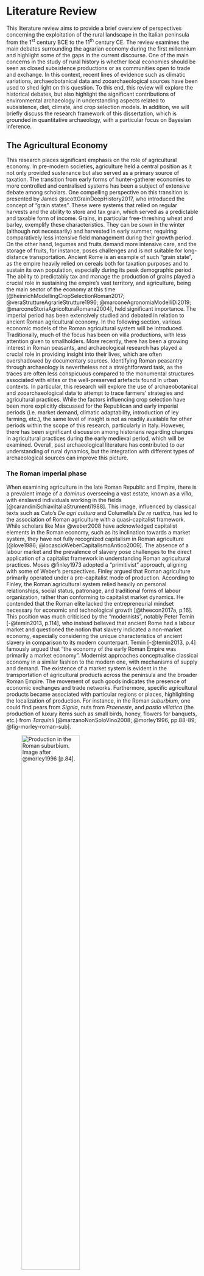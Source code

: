 # Literature Review {#sec-lit-rev style="text-align:justify;"}

This literature review aims to provide a brief overview of perspectives concerning the exploitation of the rural landscape in the Italian peninsula from the 1^st^ century BCE to the 11^th^ century CE. The review examines the main debates surrounding the agrarian economy during the first millennium and highlight some of the gaps in the current discourse. One of the main concerns in the study of rural history is whether local economies should be seen as closed subsistence productions or as communities open to trade and exchange. In this context, recent lines of evidence such as climatic variations, archaeobotanical data and zooarchaeological sources have been used to shed light on this question. To this end, this review will explore the historical debates, but also highlight the significant contributions of environmental archaeology in understanding aspects related to subsistence, diet, climate, and crop selection models. In addition, we will briefly discuss the research framework of this dissertation, which is grounded in quantitative archaeology, with a particular focus on Bayesian inference.

## The Agricultural Economy {#sec-agricultural-economy style="text-align:justify;"}

This research places significant emphasis on the role of agricultural economy. In pre-modern societies, agriculture held a central position as it not only provided sustenance but also served as a primary source of taxation. The transition from early forms of hunter-gatherer economies to more controlled and centralised systems has been a subject of extensive debate among scholars. One compelling perspective on this transition is presented by James @scottGrainDeepHistory2017, who introduced the concept of "grain states". These were systems that relied on regular harvests and the ability to store and tax grain, which served as a predictable and taxable form of income. Grains, in particular free-threshing wheat and barley, exemplify these characteristics. They can be sown in the winter (although not necessarily) and harvested in early summer, requiring comparatively less intensive field management during their growth period. On the other hand, legumes and fruits demand more intensive care, and the storage of fruits, for instance, poses challenges and is not suitable for long-distance transportation. Ancient Rome is an example of such "grain state", as the empire heavily relied on cereals both for taxation purposes and to sustain its own population, especially during its peak demographic period. The ability to predictably tax and manage the production of grains played a crucial role in sustaining the empire's vast territory, and agriculture, being the main sector of the economy at this time [@heinrichModellingCropSelectionRoman2017; @veraStruttureAgrarieStrutture1996; @marconeAgronomiaModelliDi2019; @marconeStoriaAgricolturaRomana2004], held significant importance. The imperial period has been extensively studied and debated in relation to ancient Roman agricultural economy. In the following section, various economic models of the Roman agricultural system will be introduced. Traditionally, much of the focus has been on villa productions, with less attention given to smallholders. More recently, there has been a growing interest in Roman peasants, and archaeological research has played a crucial role in providing insight into their lives, which are often overshadowed by documentary sources. Identifying Roman peasantry through archaeology is nevertheless not a straightforward task, as the traces are often less conspicuous compared to the monumental structures associated with elites or the well-preserved artefacts found in urban contexts. In particular, this research will explore the use of archaeobotanical and zooarchaeological data to attempt to trace farmers' strategies and agricultural practices. While the factors influencing crop selection have been more explicitly discussed for the Republican and early imperial periods (i.e. market demand, climatic adaptability, introduction of ley farming, etc.), the same level of insight is not as readily available for other periods within the scope of this research, particularly in Italy. However, there has been significant discussion among historians regarding changes in agricultural practices during the early medieval period, which will be examined. Overall, past archaeological literature has contributed to our understanding of rural dynamics, but the integration with different types of archaeological sources can improve this picture.

### The Roman imperial phase {style="text-align:justify;"}

When examining agriculture in the late Roman Republic and Empire, there is a prevalent image of a *dominus* overseeing a vast estate, known as a *villa*, with enslaved individuals working in the fields [@carandiniSchiaviItaliaStrumenti1988]. This image, influenced by classical texts such as Cato's *De agri cultura* and Columella's *De re rustica*, has led to the association of Roman agriculture with a quasi-capitalist framework. While scholars like Max @weber2008 have acknowledged capitalist elements in the Roman economy, such as its inclination towards a market system, they have not fully recognized capitalism in Roman agriculture [@love1986; @locascioWeberCapitalismoAntico2009]. The absence of a labour market and the prevalence of slavery pose challenges to the direct application of a capitalist framework in understanding Roman agricultural practices. Moses @finley1973 adopted a "primitivist" approach, aligning with some of Weber's perspectives. Finley argued that Roman agriculture primarily operated under a pre-capitalist mode of production. According to Finley, the Roman agricultural system relied heavily on personal relationships, social status, patronage, and traditional forms of labour organization, rather than conforming to capitalist market dynamics. He contended that the Roman elite lacked the entrepreneurial mindset necessary for economic and technological growth [@theecon2017a, p.16]. This position was much criticised by the "modernists", notably Peter Temin [-@temin2013, p.114], who instead believed that ancient Rome had a labour market and questioned the notion that slavery indicated a non-market economy, especially considering the unique characteristics of ancient slavery in comparison to its modern counterpart. Temin [-@temin2013, p.4] famously argued that "the economy of the early Roman Empire was primarily a market economy". Modernist approaches conceptualise classical economy in a similar fashion to the modern one, with mechanisms of supply and demand. The existence of a market system is evident in the transportation of agricultural products across the peninsula and the broader Roman Empire. The movement of such goods indicates the presence of economic exchanges and trade networks. Furthermore, specific agricultural products became associated with particular regions or places, highlighting the localization of production. For instance, in the Roman *suburbium*, one could find pears from *Signia*, nuts from *Praeneste*, and *pastio villatica* (the production of luxury items such as small birds, honey, flowers for banquets, etc.) from *Tarquinii* [@marzanoNonSoloVino2008; @morley1996, pp.88-89; @fig-morley-roman-sub].

![Production in the Roman *suburbium*. Image after @morley1996 [p.84].](images/Morley_1986_p84.png){#fig-morley-roman-sub fig-align="center" width="60%"}

Several adjustments to both models have been proposed, with some scholars arguing that the primitivist/modernist dichotomy is too extreme [@schiavoneStrutturaNascostaGrammatica1989, p.20]. Others argue that more recent economic frameworks need to be considered, in particular New Institutional Economics (NIE) and Complexity Economics (CE) [@reframin2022a, p.2]. The first, NIE, considers the role of institutions and organizations in driving the economic behaviour of societies. In this approach, economic growth is only obtained through a market system [@thecamb2007]. The concepts of the NIE have also been adopted by historians of the ancient economy in Italy, who have recently recognised a greater role for the imperial institution both as an actor and as an economic legislator [@maiuroRegionalismoPatrimonioFisco2014]. However, the lack of agency in NIE has been criticised by @urbancr2016 [p.4], who believe that institutions are just starting points for economic strategies. In turn, CE is more dynamic, allowing agents to create and adapt strategies according to specific situations: economic systems are in fact "complex adaptive systems" [@complexi2021; @reframin2022a, p.6]. In this sense, Elio Lo Cascio [-@locascioCrescitaDeclinoStudi2009, pp.273-276], while borrowing language from the NIE, acknowledges the special position of the Roman emperor as a market regulator when necessary. According to the historian, state control does not take the form of dirigisme, which limits the free market, but promotes its functioning. As noted by Kim @bowes2021, alongside the on-going academic debate on which economic framework is best suited for analysing Roman economy, the study of the ancient economy experienced a significant shift in the 1990s with some historians embracing a cliometric turn [@maddisonWorldEconomyMillennial2001; @maddisonWorldEconomyHistorical2003; @pikettyCapitalTwentyfirstCentury2014]. Scholars increasingly employed quantitative methods and sought to quantify various aspects of the Roman economy, including the measurement of gross domestic product (GDP), economic performance, inequality, and other key indicators. Some of these methods are collected in the work "Quantifying the Roman Economy: Methods and Problems" [@quantify2009]. While the integration of quantitative approaches in ancient economics is on the rise, it is important to acknowledge that these methods are not without their limitations. In this respect, @bowes2021 [pp.8-10] raises critical points regarding certain efforts in the field. Specifically, she directs her criticism towards works that draw comparisons between the ancient economy and other premodern economies, such as 17^th^ century England or 10^th^ century China, using methods that have received little scrutiny. Bowes argues that instead of relying solely on such comparisons, it is more valuable to focus on obtaining granular data at the household level. While Bowes' critique highlights the need for caution and a more nuanced approach in employing quantitative methods, it does not diminish the overall trend of increasing integration of these approaches in the study of ancient economies. Recent publications exemplify this integration by showcasing the use of quantitative methods in studying the Roman economy. For instance, the volume "Complexity Economics: Building a New Approach to Ancient Economic History" [@complexi2021] features case studies that employ network analysis and computational modelling to understand the complexities of the Roman economy. Similarly, the book "Simulating Roman Economies: Theories, Methods, and Computational Models" [@simulati2022] delves into the application of computational models to simulate and analyse Roman economic systems. These examples demonstrate the growing integration of quantitative approaches in the study of ancient economies, allowing researchers to explore the empirical dimensions of the Roman economy while also engaging with theoretical discussions. Despite their increasing integration into the economic debate, it is indeed true, as @bowes2021 [p.27] pointed out, that these new major textbooks often prioritize large-scale questions and run the risk of creating deterministic narratives that view the past through teleological lenses of "rise" and "fall." This limitation is perhaps inherent in computational modelling, which tends to focus on hypothesis testing and requires substantial data to construct narratives and contextualize the information historically. The need to make the reasoning behind causal inference more explicit when constructing models will be addressed in @sec-methods.

If this chapter section began with an image depicting large estates worked by slaves in the Roman rural countryside (which we will revisit shortly), they were not the sole labour force involved. The post-war historical debate has placed increasing emphasis on the presence of other agents in the Roman rural landscape. In this context, the work of Karl Marx had for sure an impact in the popularity of bottom-up histories, as Eric @hobsbawmHistory1998 [pp.178-185] remarks. While slaves undoubtedly played a significant role especially in large-scale farming operations, agricultural activities encompassed a diverse range of individuals and groups. After all, traditional Roman texts consistently portray the image of a simple peasant working on a *fundus* to sustain his family. Free peasants involved in agricultural activities could take on different roles as either freeholders or tenants (*coloni*). Peter Garnsey, who extensively studied peasants in the Classical age, mentions tenancy as "the most common method of production in the empire taken as a whole" [@garnseyCitiesPeasantsFood1998, p.94]. In fact, peasants were not limited to working on small-scale agricultural plots. They could also be involved in renting and cultivating both large and small estates. In his writings, the Roman agronomist Columella (*Rust.*, 1.7.3–4) expresses criticism towards farmers who rent large parcels of land and neglect their responsibilities by leaving their servants in charge. He also disapproves of farmers who choose to reside in the town rather than overseeing their lands directly. Roman tenancy agreements, which are primarily known through the preserved Egyptian contracts, displayed a remarkable degree of diversity. These agreements encompassed various structures, ranging from short-term to long-term leases, and the methods of rent payment varied as well. If monetary payment was customary, sharecropping could be an alternative option for tenants. Sharecropping involved a fixed payment in kind, which provided tenants with some protection against market fluctuations. Sharecropping can be understood as an arrangement where tenants contribute a portion of their agricultural produce to the landlord instead of paying rent in cash. This practice mitigated the risks associated with market volatility, as the tenant and landlord shared the uncertainties of agricultural production together [@erdkamp2005, pp.26-29]. In a letter from 107 CE in Pliny the Younger's *Epistulae* (*Ep.*, IX, 37, 1-2), it is clear how sharecropping increased risk not only for the tenant but also for the landlord, but it also encouraged long-term profitability. The sharing of risks and rewards created a mutually beneficial relationship between the tenant and the landlord. Sharecropping was particularly well-suited for capital-intensive arable farming, as suggested by Pieter W. @deneeveRomanLandownerHis1990. This includes the cultivation of cash crops like olives and grapes, which necessitated substantial investments. In addition to slaves and tenants, there were other types of labourers in the Roman rural countryside, which are rarely discussed in ancient sources. These included wage-earners, known as *mercenarii*, and debt-bondsmen, known as *obaerarii*. Varro (*Rust*, I, 17, 2-3), in his *De re rustica*, is informative on this matter:

> All agriculture is carried on by men --- slaves, or freemen, or both; by freemen, when they till the ground themselves, as many poor people do with the help of their families; or hired hands (*mercenarii*), when the heavier farm operations, such as the vintage and the haying, are carried on by the hiring of freemen; and those whom our people called *obaerarii* and of whom there are still many in Asia, in Egypt, and in Illyricum. With regard to these in general this is my opinion: it is more profitable to work unwholesome lands with hired hands than with slaves; and even in wholesome places it is more profitable thus to carry out the heavier farm operations, such as storing the products of the vintage or harvest.

Among these workers, the role of wage labourers is of particular interest. According to scholars like Peter @garnseyCitiesPeasantsFood1998, the significance of slavery in rural production may have been overstated. Both Paul Erdkamp [-@erdkamp2005, pp.80-83] and @garnseyCitiesPeasantsFood1998 [p.108] suggest that wage labourers were primarily found on large estates, where they would supplement the work of slaves during peak agricultural periods such as grain harvest and vintage. Wage labourers might not have constituted a distinct social class. Instead, they could also have been individuals who owned or rented their own farms and engaged in wage labour to earn additional income [@garnseyCitiesPeasantsFood1998, p.145]. K. D. White [-@whiteRomanFarming1970] estimates that dedicating 100 out of the 250 working days available to cultivating the land is adequate for subsistence farming. As a result, subsistence farmers would have approximately three months of available time for engaging in paid work. If small-scale farmers were not primarily focused on surplus production, they had the potential to offer additional labour. However, it is the large estates or villas that emerge as the most significant surplus producers for the market. The *villae rusticae*, which are believed to have originated in Thyrrenian central Italy, specifically in regions such as Latium, northern Campania, and southern Tuscany (Etruria), are described in particular by Varro and Columella [@marzanoRomanVillasCentral2007]. Villas were characterized by their dual composition---a residential section (*pars urbana*) and a productive centre (*pars rustica*). The residential section was reserved for the landowner, while the latter served as the productive core of the villa, where slaves were dedicated to cultivating cash crops. Among these, grapes and olives held particular significance, as wine and olive oil could be transported over long distances. By the mid-1^st^ c. CE, it is estimated that there were seventy-one grape cultivars (varieties) and fifteen olive varieties in cultivation [@marzanoPlantsPoliticsEmpire2022, p.276]. These crops were not only labour-intensive, requiring a significant workforce especially during peak seasons, but also demanded substantial initial investments. To support the production of wine and olive oil, cellar rooms (*cellae vinariae* or *oleariae*) needed to be constructed to store the produce in buried containers known as *dolia defossa*. Further high costs resulted from other necessary facilities, including presses, floors, vats (*palmenti*) and additional related structures and equipment. Additionally, the harvest also needed to be protected from pests, such as caterpillars, mice, and foxes [@doddArchaeologyWineProduction2022; @hollanderFarmersAgricultureRoman2019, pp.27-28]. To appreciate the significance of such expenditure, one must take into account that the profitability of these investments frequently took several years to manifest: grapevines and olive trees typically reached their full productive capacity only after a decade of cultivation. Extensive research has been conducted on villas, resulting in a vast bibliography on the subject. What we can assert is that villas began to appear in the 2^nd^-1^st^ century BCE as large estates that specialised in cultivating specific cash crops, particularly olives and grapes for the production of olive oil and wine. The owners of these villas rarely engaged directly in agricultural work. Instead, they entrusted the daily management of the estate to a *vilicus* who oversaw the day-to-day affairs of the villa [@marconeStoriaAgricolturaRomana2004]. The subject of "slave villas" (*villa schiavistica*) has occupied much of the ongoing debate surrounding Roman agrarian history, and it continues to generate significant interest. Notably, the first scientific Italian excavation of a Roman site was the excavation of a villa in southern Tuscany known as Settefinestre. Andrea @carandiniSettefinestreVillaSchiavistica1985, working within a Marxist framework [@giardinaSocietaRomanaProduzione1981], portrayed the villa as a plantation reminiscent of American colonial style, highlighting the significant role of slavery in the operation of these estates. In particular, Carandini [-@carandiniVillaRomanaPiantagione1989, p.177] claimed to have identified a complex of twenty-six cells as an *ergastulum*, a prison interpreted as a large breeding farm for slaves to be sent to Rome. In each of these cells there would have been a family of about one hundred people. The increased number of slaves following the Punic Wars (fought between 264 and 146 BCE) was a decisive factor in the expansion of villas, as it provided villa owners with a substantial labour force to work the lands. This was particularly significant considering the post-war decline in the population, which resulted in a decreased availability of citizens to engage in agricultural work due to their involvement in wars [@toynbeeHannibalLegacyHannibalic1965]. Furthermore, the eastward expansion during the late Republic and early Empire had a notable impact on the availability of slaves for agricultural labour. @carandiniSviluppoCrisiManifatture1981 suggested that these centuries marked a shift from Republican small-scale family-sized farms to profit-oriented large-estates. While it remains true that villas mainly employed a large amount of slaves in their production, a variety of free workers could have also been employed, especially when more workforce was required. When Roman expansionism slowed down in the 2^nd^ c. CE, the resulting crisis in the availability of slaves pushed landowners towards other forms of management [@pinchetti2021, p.10]. In this period, the number of tenancy contracts increased significantly, with *coloni* leasing rural plots for short or long-term occupancy solutions, already discussed above.

In the previous paragraph, we discussed the development of *villae rusticae* and their exploitation of cash crops. Cash crops, particularly grapes and olives, were highly indicated for their market value and long-distance transportability. The selection of crops on any given farm was influenced by various factors, including economic considerations. Understanding why crop selection is important economically involves analysing choices such as selecting cereals over arboriculture or the specific type of cereal to cultivate. Multiple cereals can be chosen, or only one, each with different nutritional values, yields, and adaptability to different climates and geographies. Factors such as climate, soil quality, water availability, and geographic location must also be considered for the choice of cereal crops. Furthermore, crops have varying shelf lives, which affect their storage and marketability. When deciding which crops to cultivate, farmers take into account market demand, production costs, storage capabilities, and processing requirements. They assess the profitability of different crops based on factors like yield, market price, and input costs. For instance, farmers can choose high-income cash crops, like grapes and olives mentioned earlier, which require significant investments but offer potential long-term returns. On the other hand, cereals serve as staple food crops but may have lower market value and profit margins. Within the cereal category, farmers must consider specific grain types. Some crops, like free-threshing (or naked) wheats, are less durable and more susceptible to damage from bacteria, fungi, and other pests during storage. Conversely, hulled (or husked) wheats provide better protection but require additional processing, which adds to the production costs. Numerous crop selection models have been proposed for the Roman age, and a comprehensive overview is provided in Frits @heinrichModellingCropSelectionRoman2017. One of the earliest scholars to discuss crop selection in the Roman era, albeit in different terms, was the economist Naum Jasny. Jasny's [-@jasnyWheatsClassicalAntiquity1944a; -@jasnyCompetitionGrainsClassical1942] research on competition among grains in classical antiquity compared different cereal taxa based on productivity, performance, geological adaptability, and economic factors. Notably, he argued for a transition from emmer wheat (Triticum dicoccum) to hard wheat (Triticum durum) during the Roman age, which was completed in Late Antiquity. According to Jasny, hard wheat provided better yields and was more suitable for bread baking. Emilio Sereni, an Italian agronomist, historian, and partisan, renowned for his work *Storia del paesaggio agrario Italiano* [-@sereniStoriaPaesaggioAgrario1961], provided a model specifically for Italy. Sereni also observed the shift towards hard wheat, but his approach was less evolutionistic compared to Jasny. Sereni argued that hulled wheats were inferior to naked wheats, while Jasny believed that the choice between naked and hulled wheats depended on specific circumstances. In his work, Sereni emphasized the strong correlation between crop selection and economic factors---during periods of economic growth, specialisation occurred, whereas periods of depression led to greater crop diversity. In line with this perspective, Sereni argued that the number of cereal crops was higher in Republican Rome compared to the Imperial period, only to experience growth once again in Late Antiquity. This perspective contradicted Jasny's evolutionary viewpoint. In the 1980s, another significant contribution to crop selection models is found in the works of M.S. Spurr [-@spurrArableCultivationRoman1986; -@spurrCultivationMilletRoman1983]. Spurr responded to the perspectives put forth by Jasny and Sereni by arguing against the significance of climatic and geological factors in crop selection, emphasizing the overriding importance of economic considerations for peasants. According to Spurr's model, specialisation would be the logical outcome of a thriving agricultural economy. However, this was not the case in Roman agriculture which was characterized by high diversification and by the use of 'minor' crops including millets. Robert @sallaresEcologyAncientGreek1991 also identified a transition from hulled to naked wheats in classical Greece, and argued that it was an unintentional process of crop improvement that originated in Neolithic times. Sallares challenged Jasny's perspective by suggesting that factors beyond cereal suitability criteria, such as demographic pressure, played a more significant role in the crop selection process. Furthermore, recent research conducted by Daphne @lentjesSubsistenceMarketExchange2013, focusing on several sites in southeast Italy occupied during the 1^st^ millennium BCE, revealed that while naked wheats became slightly more prevalent, other cereal taxa remained present without notable disappearance. Heinrich's [-@heinrichModellingCropSelectionRoman2017] perspective on crop selection in the Roman era takes a more cautious approach, emphasizing the importance of precise archaeobotanical quantifications that go beyond simple presence/absence analyses. Heinrich highlights that crop selection was highly situational and influenced by factors such as market accessibility and taxation exemptions, particularly in the case of Roman Italy. The absence of taxation for Italian farmers provided them with greater freedom in choosing which crops to cultivate.

The scope of agricultural decision-making was not only limited to plants, but included also animals. The historian Geoffrey @kronRomanLivestockFarming2004, mostly basing on textual and zooarchaeological evidence, argued that convertible husbandry was a common practice in Roman times. Further hypotheses for this practice, based on archaeological evidence, can be found in *The Roman Peasant Project* [@bowesRomanPeasantProject2020], a series of excavations conducted between 2009 and 2014 in southern Tuscany that specifically targeted peasant settlements. Convertible husbandry, also known as ley farming, involved a strategic allocation of arable land for both crop cultivation and pasture. Kron maintains that by implementing ley agriculture, peasants could optimize the productivity of their farms. The process of ley farming followed a productive regenerating cycle. Initially, certain plots of the farm are intensively cultivated with crops, such as cereals. Subsequently, these plots were sown with legumes, which served as nitrogen-fixing plants [@liuModelsBiologicalNitrogen2011]. Although ancient agronomists may not have fully understood the scientific basis behind this practice, they were aware of the positive effects of legumes on soil fertility, as Cato and Columella suggest [@hollanderFarmersAgricultureRoman2019, p.30]. Support for the benefits of legumes can also be found in the works of Theophrastus (*Hist. Pl.*, VIII, 9), a Greek botanist who noted in his *Historia Plantarum* (written around the fourth to third century BCE) that beans seemed to have a fertilizing effect:

> Beans, as was said, are in other ways not a burdensome crop to the ground, they even seem to manure it, because the plant is of loose growth and rots easily.

Following the cultivation of legumes, the cultivated plots were set aside and utilised as pastures, known as leys, for a specific period of time. This rotational approach ensured that there was always a designated area available for livestock grazing. By allowing the land to rest and serve as pasture, farmers not only provided a source of food for their animals but also allowed for the regeneration of the soil. As with crops, farmers took a number of factors into account when selecting livestock, including economic considerations, resource availability and market demand. They assessed the potential profitability and suitability of different livestock species based on their ability to yield meat, dairy, and other secondary products (e.g. wool, fat, etc.). While climatic conditions had a relatively smaller impact on animal selection compared to crop selection, it is true that certain environments are more conducive to raising specific species. For example, pigs were a versatile choice that could be raised almost anywhere. However, raising them in forested areas was economically advantageous due to the availability of acorns and other nuts, which served as a natural and abundant food source for pigs [@hollanderFarmersAgricultureRoman2019, p.34]. This utilisation of local resources optimized the efficiency of livestock production and minimized the need for external inputs. The selection of animals for specific purposes, such as draught animals for agricultural work or specialised breeds for secondary products like wool or milk, further exemplified the complexity of the selection process. In Roman times, cattle were the most common working animals, primarily utilised for traction in agricultural operations. Their main role was to provide the power necessary for plowing, pulling carts, and other tasks requiring heavy labour. However, cattle also served other purposes, including meat production, leather, and the utilisation of their bones for various crafts and tools. The cattle husbandry sector experienced growth and specialisation during this period, as evidenced by the significant increase in the average height of cattle during the Imperial age. Research by Jacopo De Grossi Mazzorin and Claudia Minniti [-@degrossimazzorinAnimaliRomaTre2022, pp.70-71] provides insights into the changing characteristics of cattle in Rome. The study examined the average height at the withers, a key measurement in determining the size of quadrupeds. In the Republican phase, the average height was reported as 115.7 (N=9, SD=11.9), while during the Imperial phase, it increased to 129.4 (N=18, SD=6.2). This increase in height indicates a deliberate focus on breeding larger and stronger cattle, reflecting the demand for more efficient and powerful working animals. Certain regions of the peninsula specialised in cattle breeding. Areas such as Venosa, Sabina (north of Rome), southern Etruria, the Alps and pre-Alps were known for their specialised cattle husbandry practices [@degrossimazzorinAnimaliRomaTre2022, p.68]. While larger estates had the means to sustain multiple working animals, small-scale peasants likely had to manage with just one. Alternatively, they might have resorted to renting or borrowing animals from neighbouring farmers on an as-needed basis. Farmers had to weigh the benefits and costs of different animal types to ensure optimal utilisation of resources and maximize their economic returns. The interaction between crop selection and animal farming was intricately connected, as the availability and suitability of certain crops influenced the choice of livestock and vice versa. For example, the cultivation of specific crops like fodder or forage crops played a crucial role in providing feed for livestock and, as argued above, the by-products of animal farming, such as manure, were valuable resources for crop cultivation, contributing to the overall agricultural productivity. In addition to these considerations, various factors influenced the choice of animals to raise, similar to the selection process for plants. For example, pig meat was highly valued and likely in high demand during periods of high population density. The Roman *suburbium*, with its proximity to the city of Rome, likely played a significant role in pig farming, as evidenced by numerous excavations reports. In particular, the predominance of certain skeletal parts reflects the consumption of certain cuts of meat and indicates that pork was the most common meat [@degrossimazzorinAnimaliRomaTre2022].

### The late Roman Phase {style="text-align:justify;"}

Tracing the agrarian history of the late Roman period is a challenging task, primarily due to the limitations of ancient sources that predominantly inform us on the lives of the elite. The representation of the medium and small class of peasants in these sources is limited, hindering a comprehensive understanding of their experiences. Much of the available evidence often pertains to fiscal matters, prompting historians to concentrate on topics such as slavery, wage labour, tenancy contracts, and the fate of what used to be the core of Roman large-scale agricultural production: the rural villa. Several studies have focused on explaining the transformations that took place in villas during the period from the 3^rd^ to the 5^th^ century. Beth @munroRecyclingDemandMaterials2012 identified three distinct phases in this phenomenon. The first phase, observed in the 3^rd^ century, reveals an overall decline in the number of villas. In the subsequent phase, occurring in the 4^th^ century, the surviving villas underwent a process of monumentalisation. This involved the enhancement and embellishment of existing structures, perhaps as a response to socio-political changes or the desire for ostentatious displays of wealth and status. The final phase, extending into the 5^th^ and 6^th^ centuries, saw a gradual abandonment of villas. This phase is characterised by a progressive disintegration of the once thriving villa culture, as various factors -- which will be examined shortly -- potentially contributed to the declining significance of villas during this period. Villas were abandoned at different rates. In particular, monumental villas – such as those on the coast in central Italy – lasted longer, while rural villas tended to be abandoned earlier [@marzanoRomanVillasCentral2007, 207]. Patterns of abandonment and functional change also show regional variations, with southern villas (particularly in *Apulia*) surviving longer (up to the 6^th^/7^th^ centuries) [@castroraobarbaContinuitaTopograficaDiscontinuita2014; @castroraobarbaFineVilleRomane2020; @castroraobarbaMetalworkingPostClassicalPhases2017; @castroraobarbaVilleRomaneItalia2014].

The focus on villas in the study of late empire agrarian history is primarily attributed to their prominent role as cash crop producers during the late Republic and early imperial phase, as described in the previous section. The significant contribution of villas to agricultural production during this period has led many scholars to speculate that the decline in the number of villas was linked to a decline in overall agricultural output. Support for this hypothesis can be found in ceramic findings, which indicate an increase in the prevalence of foreign imports. While wine exports may have experienced a decline in the late 1^st^ and early 2^nd^ centuries, the production of wine, a commodity closely associated with rural villas, continued to be important in Italy, although during this period some of the larger central Italian villas appear to have invested more in monumentalisation than in viticulture [@doddArchaeologyWineProduction2022, 453]. Moreover, there was a noticeable shift towards more localised wine production, as documented by Clementina Panella [-@panellaAnforeItalicheII1989; -@panellaMerciScambiNel1993] and André @tcherniaVinItalieRomaine1986. The question of whether a crisis occurred during the late empire period is a subject of debate among scholars. Prominent archaeologists such as @carandiniVillaRomanaPiantagione1989 [p.130] argue for the occurrence of a crisis and destructuration during the Antonine age:

> The end of the second century brought to an end for Italy the chapter that had opened with the end of the Second Punic War and that had made the peninsula for the first time the economic centre of the world to the west of Mesopotamia. Some believe that this sad fate is limited to coastal Etruria. Let us leave this illusion to those who have no direct experience of the archaeological and agricultural landscapes of the other regions of central and southern Italy. It is possible that late antiquity, too, had its rationalities, beauties and riches in Italy, but as yet no one can tell us exactly where. So far are only clear the signs of the ruin and decay of the extraordinary *pomarium* that had been the Italy of villas.[^literature_review-1]

[^literature_review-1]: Translation by the author.

Those who argue for a crisis point to archaeological evidence such as the reorganization of villas into smaller quarters, poor repairs, and the functional repurposing of elegant rooms as signs of crisis in these settlements [@marzanoRomanVillasCentral2007, p.199]. On the other hand, Garnsey [-@garnseyRomanEmpireEconomy2014, pp.86-87] contends that there is insufficient evidence to support the notion of a crisis in wine production or agriculture during the 2^nd^ and early 3^rd^ centuries CE. Taking an intermediate stance, Domenico @veraDoniDiCerere2020 proposes that the crisis may have been exaggerated in historical literature and should be viewed more as a transformation. He challenges the simplistic dichotomy of decline versus prosperity and suggests that while certain localized areas, such as Thyrrenian Italy, experienced a crisis, other regions demonstrated signs of productive growth in the 2^nd^ and 3^rd^ centuries, reaching their peak during the Constantinian period and beyond. Among these, northern Apulia, inland Sannio, and coastal Lucania. Vera's viewpoint aligns in this respect with Garnsey's, as the latter believes that the decline in villas was not ubiquitous or did not occur simultaneously in all regions. In southern Etruria the number of villas diminished during the Antonine period, but they were still productive in other areas in the 3^rd^ century---in *Latium* (around Rome), in the *ager Falernus* (Campania), and in southern Italy [@garnseyRomanEmpireEconomy2014, p.87; @lafonVillasItalieImperiale1994; @veraDoniDiCerere2020, p.221; @goffredoOmniumVillasVicosque2018; @volpeApportoArcheologiaAlla2017; @volpeCittaCampagnaStrutture2014]. Vera also challenges the notion that a decline in viniculture automatically implies a general agricultural decline. He suggests that the changes observed may be attributed to a shift in production rather than a decline in overall agricultural output. Cereal and animal farming, for instance, do not show signs of decay [@corbierTranshumanceEntreSamnium1991; @spurrArableCultivationRoman1986]. The widespread abandonment of villas during this period can perhaps be understood in a different context. First, the progressive and widespread concentration of properties in the hands of senatorial families or of the imperial *fiscus* must have played a role in this process. Annalisa @marzanoRomanVillasCentral2007 [p.215] showed how some coastal and maritime villas during the mid-empire changed ownership and were transferred to the *fiscus* through testamentary legacies. These villas were probably not used anymore as a residential retreat since imperial slaves or freedmen were appointed as overseer of these properties. Second, the concentration and reorganization of properties often lacked geographical continuity, posing challenges to their management. Towards the end of the 3^rd^ century, forms of indirect tenancy increased, where plots of land were rented out to large tenants to large (*conductores*) and small tenants (*coloni*) [@fabbriStoriaLavoroItalia2015; @marconeLavoroLavoratoriDinamiche2018]. Long-term rental contracts, known as *emphytheusis*, also became more common, continuing into the 4^th^ century, and primarily targeted imperial properties that had become too extensive to be effectively managed, rather than lands that had declined due to neglect [@whittakerRuralLifeLater1997, p.283]. @veraDoniDiCerere2020 [p.330] considers this period as a turning point in the Italian agricultural landscape. Villas transformed into centres for the management of scattered plots of land (*massa fundorum*) and expanded their storage capacity for agricultural produce. For example, the villa in via Gabinia in Rome underwent modifications during the late imperial phase, including the addition of a long building identified as a storing facility [@marzanoRomanVillasCentral2007, p.213]. The concentration of properties during the late antique period did not always result in centralisation. Instead, a prominent agrarian structure that emerged during this time was the *massa fundorum*. It represents an agglomeration of properties with varying types, which may or may not have productive links between them [@veraMassaFundorumForme1999]. The reorganisation of the rural landscape during this period also led to changes in the hierarchy of settlement patterns, resulting in a growing number of *pagi* and *vici*. These settlements were inhabited by peasants who worked the lands of the villas' *fundi* or *coloni*. The number of *vici* particularly increased in southern Italy, and many of these were connected to territories previously occupied by villas. In some instances, they were even established in the locations of abandoned villas from the 2^nd^ to 3^rd^ centuries, with their maximum expansion occurring in the 4^th^ and 5^th^ centuries.

The transition to the colonate system may also have been fostered by the slave crisis of the 2^nd^ and 3^rd^ centuries, indirectly caused by the reduction and slowdown of Roman military expansionism (Oliva, 1962). Marx, a prominent proponent of what Kyle Harper [-@harperTransformationRomanSlavery2013, p.167] calls the "conquest thesis", argued for a larger availability of slaves in the later Republic due to expansionist wars. This idea was already proposed by David @humeEssaysMoralPolitical1987 earlier, in his essay 'On the Populousness of Ancient Nations'. The concept of increased slave labour driven by the demand for specific commodities, particularly wine, has been resilient in historiography and was embraced by neo-Marxists and modernist scholars such as Carandini [@harperTransformationRomanSlavery2013, p.169]. The slave crisis of the 2^nd^ and 3^rd^ centuries cannot be solely attributed to the halt of Roman expansionism. The slave mode of production was already experiencing an internal crisis due to the inherent contradictions of the system, leading to rising supervising costs [@morley1996]. The impact of the slave crisis varied across different regions, with a more pronounced effect in areas where slave-run villas were prevalent, such as Thyrrenian Italy [@marzanoRomanVillasCentral2007]. In contrast, northern Italy had a higher concentration of small and medium-sized farms and fewer slave-run villas [@ortalliFineVilleRomane1996]. Furthermore, it should be considered that not all villas exclusively relied on slave labour. Many estates employed a combination of slave labour, hired seasonal workers, and tenants for their management [@marzanoRomanVillasCentral2007, p.229; @rathboneDevelopmentAgricultureAger1981]. The idea of a transition from slavery to a quasi-feudal mode of production has faced criticism from @harperTransformationRomanSlavery2013, who argues that Rome remained a slave society in the 4^th^ century and dismisses Vera's discussion of "slave tenancy" or "slave families" as an intermediate step towards colonate (and the medieval feudalism). He argues that these ideas are dependent on the Marxist 'conquest thesis' and fail to consider mechanisms of supply and demand and, more importantly, the labour market. According to the historian, the colonate is in fact a "historiographical myth" [@harperTransformationRomanSlavery2013, p.169]. The primary reason for the eventual decline of slavery that he indicates is instead the decrease in demand: "as the Roman imperial system unraveled, slavery became less prominent in precisely the two sectors that made Roman slavery exceptional: sub-elite households and agricultural estates" [@harperSlaveryLateRoman2011, p.66]. The evidence of plant and animal remains in the archaeological record cannot further this argument, as labour exploitation (in whatever form) leaves no material archaeological evidence [@sarrisIntroductionAristocratsPeasants2009, 7-8; @costambeysSettlementTaxationCondition2009].

However, it was essential to provide a background on the situation in the Italian countryside during this period, considering that much historiography has focused on this specific debate rather than exploring other topics (more related to this work) such as crop selection. What is important to note here is that if there was an economic depression during this period, it was not solely caused by the slave crisis. As highlighted by Chris @wickhamOtherTransitionAncient1984, the state coffers were already suffering from tax evasion by wealthy landowners. This factor, combined with other economic dynamics and factors at play, likely contributed to the overall economic conditions of the time.

The second phase in the transformation of villas, as identified by @munroRecyclingDemandMaterials2012, is the monumentalisation phase, which occurred around the 4^th^ century. During this period, many surviving villas underwent radical architectural and decorative transformations, particularly the residential ones. Simultaneously, other villas were abandoned. Numerous monumentalised villas were strategically located in fertile lands with panoramic views, often in proximity to main communication systems. Examples of such villas include Casteldebole (Bologna), Faragola (Apulia), San Giusto (Apulia), Villa del Casale (Piazza Armerina, Sicily), Villa di Massenzio (on the via Appia, Lazio, an imperial residential villa monumentalised in the 4^th^ century), Desenzano sul Garda (Lombardy), and Masseria Ciccotti (Basilicata) [@sfameniVilleResidenzialiNell2006, p.28]. In some cases, the monumentalisation involved the restructuring of previously declining or abandoned villas from the 2^nd^ and 3^rd^ centuries. For example, the new 4^th^-5^th^ century villa at S. Giovanni di Ruoti was installed on a previously abandoned building [@buckExcavationsSanGiovanni1994], and the same occurred with several farmsteads and minor villas in northern Apulia, where the productive areas were enhanced during the 4^th^-5^th^ centuries (Posta Crusta, La Minoia, Avicenna, and more) [@veraDallaVillaPerfecta1995, p.344]. Giuliano @volpeContadiniPastoriMercanti1996 explains the simultaneous rarefaction and growth of villas as a deliberate choice, with certain villas becoming the directional centres of land properties. This viewpoint is also shared by Vera [-@veraDallaVillaPerfecta1995, p.194], who believes that this process is part of a general transformation of the agrarian system. The monumentalisation of villas has been attributed to the increasing preference of elite members to reside in the countryside rather than in the city [@sfameniVilleResidenzialiNell2006, p.22]. The emergence of large villas, referred to as *praetoria*, between the 4^th^ and 5^th^ centuries in the Western part of the Roman Empire, has been linked to forms of self-representation by the elite [@lewitVanishingVillasWhat2003; @sfameniVillaepraetoriaCasiDi2005]. These villas indeed do not exhibit an organic relationship with the *pars rustica*. Further evidence of the aristocrats' increased urge for self-representation can be found in the letters of two writers of this period, Symmachus and Sidonius Apollinaris, which show the authors' preoccupation with issues of power and reputation [@greyConstructingCommunitiesLate2011, pp.9-10]. The available documentation from this period has sparked debates among historians regarding the role of slavery in rural villas, part of which has already been discussed above. Vera [-@veraQuestioniDiStoria2012, p.112] is convinced that slavery was not a major component in Italian agricultural production at this point. Instead, these villas likely functioned as coordinating and stocking centres. For example, Villa del Casale in Sicily featured a large *horreum frumentarium* found near the entrance of the villa [@pensabeneVillaCasaleTerritorio2010]. The reorganisation of the countryside with sparser villas and the addition of stocking structures also suggests a shift in production from cash crops to cereal farming [@veraDoniDiCerere2020, p.231]. This transition is evident in locations such as Luni, where vineyards were abandoned on the hills while cereal farming persisted in the plains [@delanosmithLuniAgerLunensis1986]. Similarly, around Farfa (Sabina), wine and olive fields appear to have been converted to cereal production [@leggioRicognizioneNeiDintorni1986].

In the 5^th^ century, the residential villa model (*praetoria*) faced a crisis, albeit with varying modalities and timing in different regions [@sfameniVilleResidenzialiItalia2012]. One notable characteristic of these villas is the presence of re-use and recycling phases, indicating a continuity of occupation that extends into the early medieval period [@munroRecyclingDemandMaterials2012, p.353; @volpeVillaTardoanticaAbitato2012; @turchianoFaragolaEreditaVille2016]. The presence of squatters in these abandoned villas has been hypothesised, although this notion is highly debated in more recent literature [@munroRecyclingDemandMaterials2012; @munroOrganizedRecyclingRoman2020; @castroraobarbaFineVilleRomane2020]. Tamara Lewit has promoted a revision of the traditional paradigm of decline, which Bryan @ward-perkinsFallRomeEnd2006 [pp. 87-169] could see so clearly in the material and housing culture of Late Antiquity. Lewit [-@lewitVanishingVillasWhat2003; -@lewitVillasFarmsLate2004, pp.256-260; -@lewitBonesBathhouseReevaluating2005] described the transformation of the villas as a result of the different cultural and ideological values of the elite after their conversion to Christianity. Additionally, @volpeAbitatoAltomedievaleDi2009 suggest that the structural changes observed in former Roman villas are not solely a result of different values but are influenced by various factors, including the Gothic War, the crisis of central power in Rome, and other elements contributing to the aristocracies' impoverishment. However, it is important to keep in mind an important datum: the frequency of villa re-use is relatively low compared to the number of abandoned settlements. Angelo Castrorao Barba [-@castroraobarbaContinuitaTopograficaDiscontinuita2014 p.264] demonstrates that only 26% of Italian villas were reused out of a total of 1,850 case studies. The discussion of the structural changes in the villas during this period is extensive, but is not the subject of this study. For a more comprehensive insight, we recommend the seminal works of @brogioloFineVilleRomane1996a, @brogioloDopoFineVille2005, @castroraobarbaFineVilleRomane2020, @christieLandscapesChangeRural2004, @doddConceptualFrameworkApproaching2019, and @ripollTransformationEndRoman2000.

Importantly, research has shown how the chronology of the abandonment of Italian villas is not homogeneous. While Thyrrenian Italy seems to be the first to be in decadence, where territories are abandoned along with a demographic crisis [@veraDoniDiCerere2020, p.330], in other areas such as southern Italy, villas seem to be in use at least until the 6^th^ -- 7^th^ century. The reasons for this longer prosperity are manifold and complex. Carla Sfameni [-@sfameniVilleResidenzialiNell2006, p.167] asserts that the emergence of large residential buildings in the south in the 4^th^ century has to indicate a positive economic trend already in the 3^rd^ century. She criticises the pre-1950s historiography that saw an agricultural and economic decline of southern Italy and Sicily during the imperial age, which worsened in the late imperial period. Later work by F. De Robertis [-@derobertisSulleCondizioniEconomiche1951; -@derobertisProsperitaBanditismoNella1972] and by Lelia @craccorugginiEconomiaSocietaNell1995 reevaluated southern economy suggesting opposite trends, especially for cereal farming in Apulia. Much of this positive growth has been attributed to the diversion of *annona* coming from Egypt to the new capital, Constantinople in the early 4^th^ century. At this time, Italy needed a new productive centre for cereal distributions. Northern Africa, Sicily, and Apulia were obvious choices, given the large amount of available plains, and started exporting large quantities of grain [@volpeContadiniPastoriMercanti1996]. In the words of @volpeLastEnclaveRural2010, "the 5^th^ century was for southern Italy -- or for at least some areas within it -- not only a period which saw the maintenance of order brought about during the late 3^rd^ and 4^th^ centuries AD, but also of expansion". Vera [-@veraDoniDiCerere2020, p.330] hypothesised that the state did not promote specialisms in certain areas, rather, it required produce from where there was already an abundance. Northern Apulia, notably the endpoint of a transhumance circuit, also became a core centre of wool production. *Lucania et Bruttii*, became large producers of pig, hosting a wide forested area. Calabria and Sicily were producing *vina fiscalia* (wine destined to the free imperial distributions to citizens). The destination of Apulian grain is debated, as probably until the 5^th^ century the *annona* on southern Italy was only related to wine and pork production, while the grain must have been destined to the Danube military region or Cisalpina, areas that are easy to reach on the Adriatic maritime route. Whatever the destination, this southern prolonged prosperity opened up the doors for senatorial investments. The area was more secure, a central place in the Mediterranean, close to infrastructures and Rome itself, not to mention the fact that investing in agricultural produce (especially cereals) was a good strategy in times of monetary inflation [@sfameniVilleResidenzialiNell2006, p.168-169].

Late antique historians have traditionally focused less on the topic of peasant societies, with the scholarly debate primarily centred around slaves and *coloni*, as mentioned earlier. The literary sources available from this period often present images of the elite, providing limited insights into the lives of small-scale peasants. At present, the most valuable source of information regarding the experiences of peasants in late antiquity can be found in the papyrological evidence from Egypt. These documents, such as petitions and legal records, offer glimpses into the lives of peasants, albeit with potential biases and limitations in terms of representativeness. In particular, the nature of these records can skew our perspective in favour of interpreting peasants in subaltern positions, as they often highlight conflicts, disputes, and struggles [@greyConstructingCommunitiesLate2011, pp.4-7]. One interesting historiographical work that specifically examines the late Roman peasantry is Cam @greyConstructingCommunitiesLate2011's "Constructing Communities in the Late Roman Countryside." The book explores the concept of "small politics," emphasizing the networks of mutual support and social dynamics within peasant societies that are often overlooked in fiscal documents. Grey's research highlights the agency of peasants, as they adeptly navigate and negotiate against aristocratic claims, particularly in the western regions. While the book primarily focuses on the social and political aspects of peasant life, it does not delve into farming strategies. Instead, it centres on legal disputes and litigations to discuss the intricate dynamics within these communities. Archaeological projects that directly target peasant and non-elite pathways, as was the case in 'The Roman Peasant Project' [@bowesRomanPeasantProject2020], are still missing in late antique archaeology. As a result, explicit crop selection models specific to this period have not been extensively developed. Nonetheless, scholars acknowledge a general shift from cash crops to cereal farming during this era. However, the precise pathways, timing, and spatial patterns of this agricultural transition remain unclear. Additionally, there is a lack of comprehensive, peninsula-wide perspectives on stock raising during the late antique period. While some regional studies, particularly focused on northern Apulia [@volpeContadiniPastoriMercanti1996; @volpeLanePecorePastori2012; @buglioneDalTavoliereAlle2015; @buglioneAgricolturaAllevamentoNella2016], provide insights into specific areas, there is a dearth of comprehensive synthesis works that encompass the entirety of the late Roman period.

### The early medieval phase and the 11^th^ century {style="text-align:justify;"}

If late antique historians have focused on questions of slavery, tenancy, and landownership, two broad conflicting opinions have dominated the post-1950 discourse on the post-classical landscape. The first stresses continuities with the former Roman and late Roman structures and economic system, and the other emphasizes dramatic rupture from said systems. Pierre @toubertStructuresLatiumMedieval1973 was among the first to argue for continuities in settlement patterns until the 10^th^-11^th^ century CE, when contemporary documents begin to describe new types of fortified settlements called *castelli* or *castra*. Toubert [-@toubertStructuresLatiumMedieval1973, pp.321-338] used textual sources to outline the evolution from 'dispersed households' of the 6^th^-7^th^ century CE (*casalia*), to 9^th^ century CE manors (*curtes*), culminating in 10^th^-11^th^ century CE castles (*castelli*). The opinion that castles originated from *curtes* is also shared by the historian Vito Fumagalli [-@fumagalliIntroduzioneFeudalesimoSviluppo1980, p.318], who in turn believes that manors developed especially in northern Italy in the Carolingian period. After centuries of alleged uncultivated standstill, the *incastellamento* (the process of creation of castles) made an agricultural revival possible, with new lands beginning to be cultivated around castles [@toubertStructuresLatiumMedieval1973, pp.157-198]. The scholarly focus on continuity *vis-à-vis* rupture also intersected with the study of the economic history in this period. Henri @pirenneMohammedCharlemagne2008 provided a long-lasting contribution to this matter in his work "Mohammed and Charlemagne", which looked at documentary sources (primarily related to traders) and numismatic evidence. Pirenne argued against the traditional view on the end of the Roman imperial systems of economy and culture shared across the Mediterranean. This view overemphasized the impact of 4^th^-6^th^ century CE Germanic migrating tribes. Pirenne [-@pirenneMohammedCharlemagne2008, pp.54-70] claimed that such tribes could not have had a fundamental impact on Roman-style institutions and trading connections, extending the life of the Classical world up to the 7^th^ century CE. He argued that life on the countryside and systems of agriculture remained the same. In this model, even the great Roman estates survived [@pirenneMohammedCharlemagne2008, pp.75-76]. Indeed, the literary sources point us to a continuity not only in assets in some cases, but also in the attitudes held by the ruling class. An example of a particularly well-known landowner in the records of the age of Theodoric, Ostrogoth king, is Theodad, his nephew. Theodad owned an extensive *massa fundorum* which was concentrated in Tuscia. The administration of his estates was carried out through the use of *actores* who were responsible for collecting rents and delivering them to him. This method of administration, as well as Procopius' somewhat hostile portrayal of Theodad, suggests a continuation of the patterns observed within the senatorial class of the late Roman period [@veraDoniDiCerere2020, p.208]. The traditional view of the postclassical countryside as a landscape destroyed by continuous instabilities and warfare also continued to be challenged by recent scholarship. Arnold H. M. Jones [-@jonesLaterRomanEmpire1964, p.25] wrote that "the destruction caused by continued civil wars and barbarian invasions must have been immense. Cities were sacked and burned, crops destroyed, cattle driven off, and the population carried away into slavery." However, as Tamara Lewit [-@lewitVillasFarmsLate2004, p.41] points out, only a few literary sources mention destruction to agriculture in this period. Cities were likely the primary target of such violent acts.

As was anticipated in the previous section, archaeologists had a different perspective on the transitional landscape and economy at the time of the collapsing villa system and Germanic migrations [@castroraobarbaFineVilleRomane2020]. The archaeological discourse emphasises that textual sources can include bias and that scholars should give more consideration to material evidence such as ceramics, settlement patterns, and architecture [@brogioloCampagnaDallaTarda1983; @valentiArcheologiaCampagneAltomedievali2014; @valentiCampagnaToscanaTra2000; @bierbrauerSituazioneRicercaSugli1988; @wickhamCheServeIncastellamento1998; @costambeysSettlementTaxationCondition2009]. For example, Bryan @ward-perkinsFallRomeEnd2006 recognised the decline of living standards during the late Antique period through the abundance of coarse pottery, wooden houses, and - most importantly - the disappearance of coinage for everyday use. Chris @wickham2005 [pp.730-735] also reports a "ceramic breakdown" and deterioration of exchange systems between the 6^th^ and late 9^th^ century CE, when standardised pottery types mostly disappear and only local productions survive [@brogioloFineVilleRomane1996a; @giordaniVasellameFineMensa1994]. Finally, Richard Hodges and David Whitehouse [-@hodgesMohammedCharlemagneOrigins1983, pp.36--48] determined, using survey data, a decline in the number of datable sites throughout Italy and a demographic decrease between the beginning of the 5^th^ and the end of the 6^th^ century CE. Fabio Giovannini [-@giovanniniTrasformazioniDemograficheItalia2010, pp.218-219] also argues for a demographic stagnation from the 6^th^ century until the 12^th^-13^th^ century, and reports no prolonged famines or epidemics from the 8^th^ to the 14^th^ century. During this period, demographic pressure was low, particularly in rural areas. Various factors contributed to this decline. While traumatic events may have had an immediate impact on population numbers, their long-term effects are usually limited. Other factors, such as an extended period of breastfeeding for children (from 4-8 months in the Roman age to up to 2 years in the medieval period), likely influenced the number of children in rural communities [@giovanniniDemografiaOrganizzazioneRurale2005; @giovanniniTrasformazioniDemograficheItalia2010]. In the Roman era, it is estimated that rural families had an average of six children, whereas from the 4^th^ to the 6^th^ century, the average must have been around three [@giovanniniTrasformazioniDemograficheItalia2010, pp.230]. Despite the decrease in population, osteological analyses indicate an improvement in nutrition and diet, with fewer skeletons displaying pathologies related to these factors. Giovannini [-@giovanniniTrasformazioniDemograficheItalia2010] attributes this improvement to a more diverse subsistence diet compared to the Roman era. This aspect will be further explored later in this chapter. While Giovannini suggests stagnation until the 12^th^ century, Di Muro [-@dimuroTerraMercanteSovrano2020, pp.13-14] argues for an increase in population around the time of Liutprand, the king of the Lombards, in the 8^th^ century, following the plagues and conflicts that occurred during the Justinian era. In a *status quaestionis* on the discipline of Medieval Archaeology in Italy, Marco Valenti [-@valentiArcheologiaCampagneAltomedievali2014, p.123] stated that the debate was monopolized in the 1990s by the "Tuscan model" because of the larger availability of archaeological data from this region. The "Tuscan model" was put forth by archaeologists Riccardo Francovich and Hodges [-@francovichVillaVillageTransformation2003, p.21], who argued that Toubert's textual model was flawed because a break had already occurred in the 6^th^-7^th^ century CE, when peasant communities moved to hilltop locations and created fenced farms. The model posits that the choice of hilltops was probably dictated by necessity because after the Greco-Gothic war, unconstrained farmers decided to cluster for protection. Only later, under Carolingian rule, did villages develop hierarchies and become *curtes*. Lastly, the phenomenon of *incastellamento* in the 10^th^-11^th^ century CE, merged manorial functions with landscape management [@valentiArcheologiaCampagneAltomedievali2014, pp.130-131]. The "Tuscan Model" clashed with the idea [popularised by Marc @blochFrenchRuralHistory1966, pp.1-5] that Roman villas were at the root of modern villages [@cheyetteDisappearanceAncientLandscape2008, p.129]. Following the intensification of excavations in the late 1990s, the "Tuscan model" received criticism, especially by Gian Pietro Brogiolo, who considered the case of Tuscany as an anomaly, because in Tuscany aristocratic weakness facilitated the creation of hilltop villages by free-moving farmers [@valentiArcheologiaCampagneAltomedievali2014, pp.131-135]. In 2004, there was a confrontation between the two sides of this debate when Francovich, Brogiolo and Valenti held an unpublished conference in Poggibonsi titled "Scavi fortunati e invisibilità archeologica" [@insegnamentodiarcheologiamedievaleedellaltomedioevoScaviFortunatiInvisibilita2004]. The title was chosen polemically after Brogiolo defined the excavations in Tuscany as circumstantially "lucky" because the structured network of Tuscan settlements must have complemented centres of power. Francovich opened the heated discussion by stating that Toubert's continuity model (still supported by Brogiolo and other scholars) was merely based upon documentary evidence from about eight castles dated around the 10^th^ century CE. According to Francovich, a small piece of land in Tuscany could provide better information than the entire work of Toubert [@valentiMargineAlleCampagne2009, pp.40-42; @valentiArcheologiaCampagneAltomedievali2014, pp.132-136]. Recently, the picture seems clearer because of historical and archaeological comparative work in the Italian peninsula. It now seems that the role of monastic foundations in the control of the countryside is undeniable because these institutions were more open to economic exchanges and agricultural exploitation than other aristocratic landowners, who were more interested in a military control of the landscape. Monasteries were often connected to a vast network of *curtes*, which were large tracts of land divided into two parts: the *dominicum* and the *pars massaricia*. The *dominicum* referred to the administrative and residential area of the estate, while the *pars massaricia* designated the portion dedicated to free or semi-free peasants. The origin of the manorial system of *curtes* has been a subject of debate among scholars. Some argue for continuities with the Roman villa-system [@francovichVillaVillageTransformation2003], while others, as mentioned earlier, propose a significant shift in landownership patterns. A detailed discussion of this topic is beyond the scope of this chapter. What is important to note is that during the Lombard period, both the southern and northern duchies (although the sources richest in information are from Tuscany) provide examples of large manors already featuring a division between *dominicum* and *pars massaricia*. The figures for the average size of such estates remain uncertain, although a *curtis* could be valued at up to 8,000 *solidi*, as seen in the case of the 8^th^ century estate of Alfiano sull'Oglio (Brescia). Nonetheless, most historians agree that *curtes* became more structured and widespread during the Frankish era. @wickhamSocietaAltoMedioevo2009 supports this idea, arguing that Lombard *possessores* were economically weaker compared to their Frankish counterparts. In contrast, @dimuroTerraMercanteSovrano2020 points out that this view may be biased--- if most of the Lombard *curtes* reported in the documentary sources were private, the Carolingian estates studied so far mostly belonged to the royal *fiscus*. Wickham's perspective notwithstanding, there are other historians, such as Bruno Andreolli and Massimo Montanari [-@andreolliAziendaCurtenseItalia1985], who highlight how *corvées* (unpaid labour obligations) fully developed during the Frankish period. Indeed, the demands made by landlords on peasants during the Lombard age were much more vague and general. In their view, *corvées* serve as indicators of a stronger control exerted by landlords over the manor. Towards the end of the Lombard era, we find references to the *operae* (labour) that free peasants had to perform for their landlords, as seen in the case of Totone di Campione [@gasparriCarteDiFamiglia2005]. Although rare, there are instances of Lombard peasant obligations, which are less likely to be recorded since much of the information we have on Carolingian *curtes* comes from polyptychs. Polyptychs are documents that describe the lands and possessions of a landlord, which were not used during the Lombard age [@dimuroTerraMercanteSovrano2020, p.24]. The role of monastic foundations in the network of *curtes* becomes evident when examining examples from the southern Lombard duchy of Benevento. One of the best studied complexes is Santa Sofia di Benevento, established around 760 CE by Duke Arechi II. In 774 CE, the duke bestowed upon the *coenobium* numerous lands and productive activities, including the saltpans of *Salpi*, a wood collection forest in Ascoli Satriano, a chalk mine in Nurano, various animal farms, and more [@martinChroniconSanctaeSophiae2000]. Among the properties donated to Santa Sofia was the former Roman villa of Faragola (Apulia), which underwent reorganization in the mid-7^th^ century to enhance production and optimize spatial arrangement, particularly in handling farm produce [@volpeAbitatoAltomedievaleDi2009]. Situated on the road to Benevento, it is likely that some of its goods were destined for that city. In 2001, Jean-Pierre Devroey [-@devroeyEconomy2001, p.97] hypothesized that between the 5^th^ and 11^th^ century CE, ninety percent of the Italian population was living in a subsistence economy in the countryside. In general, though, the topic of rural economy is sparse in historical and archaeological literature. As Fredric Cheyette [-@cheyetteDisappearanceAncientLandscape2008, pp.127-129] noted, only one volume in the series titled "The transformation of the Roman world" [@barceloMakingFeudalAgricultures2004] is devoted to the rural economy. The neglect of rurality by historians and archaeologists is partially to be ascribed to a "primitivism approach"[^literature_review-2] [@castilloAgrarianArchaeologyEarly2014, p.2], which is still significant in southern European academia. This approach argues for the return to a simpler form of economy and that this simplification is what brought on other changes in the early medieval social structure. Wickham [-@wickham2005, p.534], in talking about peasant autonomy, made an interesting point about agricultural production in the framework of the "Tuscan model". The author claimed that after the 5^th^ century CE, peasants did indeed operate in small circles of subsistence economy, but they had acquired more autonomy and responsibilities in farming production than in Roman times:

[^literature_review-2]: Not to be confused with the "primitivist" approach described earlier for Roman economy.

> In a pattern of this kind, landlords are largely cut out of the productive process, for peasants make their own choices about agricultural planning and its rhythms. Almost all that changes is the type of rent, as well (of course) as its weight. In the early Middle Ages, most rents from peasants were in kind, and reflected the range of agricultural products available on any given tenant plot: the simplest type of rent structure, one that does not require any wider economic relationships to work [@wickhamRuralEconomySociety2002, p.129].

If we exclude rents, peasants were liberated of former farming priorities, such as generating a surplus for taxation, and thus they did not have to meet external demands any longer. To provide context for this statement, it is useful to outline these former farming priorities. During the late Roman Empire, between the rule of Septimius Severus and Diocletian, most of the Roman soldier salary (*stipendium*) was converted into wheat provisions. The state secured this distribution of grain to the soldiers (*annona militaris*) by taxing in kind the farmers. In times of peace, farmers would have been refunded of these wheat requisitions. However, in case of military necessities (as most of the times during the late Roman age) the requisitions acted as a form of taxation [@carrieEsercitiStrategie1989, pp.100-102]. The aforesaid concept of late antique peasant autonomy remained constant until the manor system was fully implemented in the 8^th^ century CE. In conjunction with the development of *curtes*, the study of material culture also suggests that the date of economic development in the Italian countryside should sit at around the 8^th^-9^th^ century CE [@valentiArcheologiaCampagneAltomedievali2014, p.138], coinciding with the late Lombard and Frankish age. Adriaan @verhulstGeneseRegimeDomanial1966 had already demonstrated the late origins of the manor system in France, but Wickham [-@wickham2005, pp.280-281] argued for the presence of manors in northern Italy and Tuscany as well.

In the previous sections, we discussed the importance of crop selection models in understanding peasant choices and the subsequent economic consequences. Although explicit crop selection models are still missing for the postclassical Italian countryside, the subject has been discussed by historians at greater lengths for this period when compared to the late Roman phase. In particular, the discussion has especially focused around Tuscany, where many agrarian contracts have been studied, and northern Italy in general, where there are more available archaeobotanical analyses. Bruno @andreolliProdottiAlimentariNei1981 studied 8^th^-10^th^ century agrarian contracts, reporting over 500 documents for Tuscany, most of which are from 9^th^ century Lucca. Out of these 500 contracts, 195 mention some sort of payment in kind with foodstuffs, either of vegetable or animal origin. For cereal and legumes, two types of payment are mentioned in the sources---a fixed and a partial quota. The former refers to a fixed weighted amount of produce, while the second is typically one third of the total. According to Andreolli, partial quotas are typical of plains, which were dedicated to cereal farming, whereas fixed quotas are typical of mountains, hills, and less productive areas. For instance, in the area of Garfagnana and Lunigiana the contracts from Sillano, Gorfigliano, and Cascio[^literature_review-3] report fixed quotas. Examples of partial quotas appear in most of the 9^th^-10^th^ century polyptychs from the monasteries of San Colombano di Bobbio and Santa Giulia di Brescia [@montanariAlimentazioneContadinaNell1979, pp.166-172]. The prevalence of contracts mentioning partial quotas in highly productive areas is also evidenced by one of the most cited products in such documents, wine. Payment for this product is always requested in kind, most often half of the production. In addition to wine, half of the production of olives is also a common request. It is significant that the contracts mention olives always as a raw material, almost never in the form of olive oil, probably for reasons of necessity. Owning olive presses must have been a huge commodity for a farmer, and it is unlikely that all farmers had access to these structures. Besides these products, documents also mention chestnuts, hay, acorns, and other foodstuff. Payments in the form of animals are often vague in contracts, especially in the Lombard period, where the species requested are often not specified. Other times, there is instead mention of specific animals---pigs, goats, sheep, cows, and chickens. In many of these cases the animal had to be 'annotino', i.e. one year old. In the transition from the 8^th^ to the 9^th^ century, contracts became more specific, requiring only specific parts of the pig, such as the shoulder. In the 10^th^ century these forms of payment in kind seem to fade away, probably as 'old' Lombard practices were gradually abandoned. More generally, @andreolliRuoloOrticulturaFrutticultura1990 sees arboriculture as the real novelty of the early Middle Ages in Italy. According to the historian, cereal farming in this period was not very productive and the drive towards innovation and improved yields was minimal. In other words, while historiography has focused on cereals as the fundamental productive component of early medieval agrarian systems, orchards have often been ignored and thus our judgement on the profitability of agriculture of this period could only have been negative. The importance of the orchard is also understandable in view of the growing importance of urban gardens in this period. Recently, early medieval historiography is increasingly focusing on this topic, both in Italy and elsewhere [@goodsonGardenCitiesEarly2018; @daviesGardensGardeningEarly2019]. In the early Middle Ages, the word *hortus* could refer to various situations: urban or suburban gardens, gardens in the dominical part of a *curtis*, and monastic gardens. Contrary to more pessimistic theses that read the progressive ruralisation of cities as a sign of decay compared to the Roman age, the spread of vegetable gardens in the early Middle Ages can instead be read in terms of economic rationale and practicality. Firstly, documentation especially from northern and central Italy explicitly states that vegetable gardens are not subject to taxation. The only exception to this rule were legumes, which were subject to taxation as they were regularly cultivated in the fields. Among the most requested legumes in this period, fava beans were often indicated in the taxes and agrarian contracts from S. Giulia di Brescia, Lucca, and Verona [@andreolliRuoloOrticulturaFrutticultura1990, pp.184-185]. Caroline @goodsonCultivatingCityEarly2021 in her recent work on early medieval urban gardens has pointed out that the greater diffusion of kitchen gardens in postclassical Italian cities is not a symptom of economic decline, but rather a different way to conceive urban spaces[^literature_review-4]. The transition from the unproductive and ornamental gardens of the Roman era to intensively cultivated *horti* denotes the utilitarian mentality of early medieval man. The increased availability of space in the cities, a safer and more accessible food supply, and investment in fruit plants in the medium and long term all contributed to this phenomenon. Urban gardens spread in Rome (especially between the 6^th^ and the 8^th^ century), Lucca, Naples, Ferrara, Verona, and other cities. One of the scholars who has been most concerned with agricultural practices and diet in the early Middle Ages, implicitly formulating models of peasant cultivation is Massimo Montanari. Most of his observations are based on documents from northern Italy and France, and he is among the historians who have most popularised the idea of polyculture in the early Middle Ages. According to Montanari, the agricultural system shifted towards a more decentralized approach, contrasting with the centralized system of the Roman imperial period. This shift likely had implications for the types of crops cultivated during the early medieval era. In northern Italy, @montanariAlimentazioneContadinaNell1979 emphasizes the significance of "minor" grains among the cereals cultivated during this period. However, the term "minor" cereal poses some challenges, as it is used in literature to refer to different types of grains. Montanari's definition includes rye, emmer, einkorn, spelt, sorghum, and millets as minor cereals. Other historians [@spurrArableCultivationRoman1986; @spurrCultivationMilletRoman1983; @andreolliRuoloOrticulturaFrutticultura1990] have employed this term to refer to cereals with lower yields and economic value, leading to the conclusion that such grains were exclusively consumed by the lower classes. In contrast, archaeobotanists like Elisabetta Castiglioni and Mauro Rottoli [-@castiglioniSorgoSorghumBicolor2010] restrict the definition to C4 plants, specifically sorghum and millets. Some researchers exclusively apply the term to hulled wheats, while others, such as Paolo @squatritiRyeRiseRome2019, adopt a more cautious approach and describe these grains as more "rustic." Regardless of how one defines these grains, historians and archaeologists are in agreement that, at least in northern Italy, a transition from extensive agricultural systems to intensive polyculture took place. Notably, rye has been recognized as a significant innovation during the early Middle Ages, and its importance will be further explored later in this study. Rye is the predominant cereal in an early 10^th^ century polyptych from Santa Giulia di Brescia, which showcases a diverse range of crops including rye, wheat, broomcorn millet, foxtail millet, barley and oats, spelt, and legumes [@montanariAlimentazioneContadinaNell1979, p.111]. In the document, *secale* accounts for 2408.39 *modii* (39.44%), nearly double the quantity of *frumentum* (1234 *modii*, 20.21%). The idea of an early medieval peasant society based on subsistence and polyculture is also widespread among transalpine historians. Jean-Pierre Devroey [@devroeyNatureRoiEnvironnement2019, p.857], traces the causes of this phenomenon to the exemption of taxes, following Wickham's [@wickham2005, pp.535-547] theory of peasant autonomy:

[^literature_review-3]: One contract from Cascio reports a partial quota amounting to ¼ of the total.

[^literature_review-4]: On this issue, also see @andreolliRuoloOrticulturaFrutticultura1990.

> Soulagés de l'obligation de produire des surplus pour la commercialisation et le paiement de l'impôt, les paysans ont obtenu plus de liberté pour organiser leurs activités économiques suivant des logiques qui leur étaient propres.

In addition to this factor, he also considers the numerous advantages of "minor" grains against climatic adversities, which will be discussed in the next section. In particular, the Belgian historian sees these cereals as markers of rural or "village" productions, as opposed to the seigneurial productions of common bread wheat [@devroeyNatureRoiEnvironnement2019, pp.864-867]. This idea, as already evident from the polyptych of the powerful monastery of Brescia, likely does not apply to Italy. Although Montanari's focus primarily revolved around cereals, legumes, and meat as the main components of the diet, it is essential to acknowledge the significant role played by arboriculture during the early Middle Ages, as previously indicated. Fruits cultivation seem to have an increased importance also in other areas of the Mediterranean---a recent archaeobotanical study [@marstonCropIntroductionsAgricultural2023] showed how arboriculture increased through the early Byzantine period (mid-4^th^ to mid-9^th^ century CE) in Anatolia. Among fruits, the introduction (or popularisation) of chestnut trees was another innovation of this period. Despite being categorized as "spontaneous" fruits, chestnut trees were intentionally planted for productive purposes, a practice suggested in the *Capitulare de Villis*, a text from the late 8^th^ century that offered guidance on the management of Charlemagne's royal estates [@montanariAlimentazioneContadinaNell1979, p.296]. Chestnuts replaced many of the spontaneous forested areas in northern Italy, in the Po valley, and in Campania [@squatritiLandscapeChangeEarly2013]. The fruits could be dried and stored, then ground and used as flour for bread [@castiglioniSemiFruttiDispense2015, pp.55-56]. Alongside the cultivation of fields and orchards, which included also vineyards and olive trees, sylvo-pastoral activities were also practised during this period. These activities often held a prominent position, particularly in the exploitation of the *incoltum*, referring to uncultivated areas such as woodlands, natural pastures, moorlands, and marshlands. The expansion of these uncultivated areas occurred as a result of the economic and demographic crisis that took place in late antiquity. In response to this expansion, people quickly adapted by utilising the forests for various purposes. They gathered wood for construction, collected mushrooms, herbs, and roots, engaged in hunting, and utilised streams and other water sources for fishing. The natural pastures provided grazing opportunities for sheep, goats, and cattle. Quite notably, the extension of forests during this period was often assessed based on their capacity to support pig populations. Pigs were commonly allowed to roam freely under oak trees in both plains and mountains, as they could feed on acorns [@montanariMedievalTastesFood2015; @kreinerLegionsPigsEarly2020].

![The depiction of the month of November from *Très riches heures du Duc de Berry*. Although the manuscript illumination is dated to 1412-1416, it is a good example of how humans were managing the forested landscape for wood pasture. Image after @colombeTresRichesHeures2023.](images/Colombe_TresRichesHeures.jpg){fig-align="center" width="355"}

Evidence from archaeobotanical analyses in various regions of Europe supports the presence of mixed farming strategies. For example, in southern France, alongside the cultivation of cereals, pulses such as fava beans, lentils, peas, and chickpeas were also grown [@ruasAspectsEarlyMedieval2005]. This indicates a diverse agricultural system that incorporated both grains and legumes. In northern France and southern Netherlands, the transition from the Merovingian to the Carolingian period did not significantly affect crop choices. A free three-course crop rotation system[^literature_review-5] was consistently practised, with oats, rye, barley, and bread wheat being the most commonly cultivated cereals [@bakelsCropsProducedSouthern2005]. This suggests a stable agricultural tradition focused on these staple crops. Additionally, the cultivation of grapes emerged as a prevalent practice for fruit production in both southern and northern France. In England, the *FeedSax* project showed how during the 9^th^ to 13^th^ century, the cultivation of low-input cereals played a significant role in enabling landowners to accumulate wealth and exert greater control over peasant populations [@hamerowIntegratedBioarchaeologicalApproach2020; @hamerowNewPerspectivesMedieval2022]. In the Iberian Peninsula, a recent overview of the published archaeobotanical data [@pena-chocarroRomanMedievalCrops2019] has highlighted increasing fruit tree cultivation during the early medieval period. This trend aligns with the observations made by @andreolliRuoloOrticulturaFrutticultura1990 regarding Italy. In the Italian mainland, there is currently a lack of a comprehensive study based on archaeobotanical evidence that covers the entire region. Instead, studies have primarily focused on specific regions or shorter chronologies, providing valuable insights into localized agricultural practices [@arthurRoadsRecoveryInvestigation2012; @rottoliCropDiversityCentral2014; @bosiPlantsManUrban2009].

[^literature_review-5]: For a discussion on thee-field rotation, refer to @verhulstEconomieRuraleEconomie1994; @verhulstCarolingianEconomy2002.

It is important to emphasise that this research has a defined earlier chronological boundary, which concludes at the 11^th^ century. Although shorter than the other phases, the 11^th^ century was analysed as a separate phase in the statistical models. Scholars in historical literature have underscored the transitional nature of this century, marking significant changes and developments. One notable transformation during the 10^th^ and 11^th^ centuries is the full development of *curtes* and the evolution of some of these estates into fortified villages, which occurred at different times and with different modalities across the Italian peninsula [@toubertStructuresLatiumMedieval1973; @wickhamStudiSullaSocieta1985; @wickhamCheServeIncastellamento1998]. The motivations behind the construction of fortified structures by both lords and peasants were driven by defensive and economic considerations [@wickhamStudiSullaSocieta1985; @augentiIncastellamentoStoriaArcheologia2018]. Following the so-called 'second invasions' by Hungarians and Saracens, many landowners, both secular and ecclesiastical, had to organise themselves as best they could in building defensive works, such as moats and palisades. According to Montanari [-@montanariStoriaMedievale2014, pp.220-225], one of the reasons for the Carolingian rulers' loss of authority in the territory was precisely their inability to offer adequate protection. The landowners also accommodated smallholders and free farmers in their fortified holdings, serving *de facto* not only patrimonial but also public functions. By the 11^th^ century, lords expanded their power to encompass larger territories and exert control even over individuals who lacked any legal ties to them; what is known as the "territorial *signoria*" was established [@montanariStoriaMedievale2014, pp.227]. This phenomenon led to a centralisation of settlement patterns, with the rural landscape soon adapting to this new situation: cash crops, as vines and olive groves, were concentrated immediately outside the castle walls. This was followed concentrically by other crops, pastures and finally forests. Despite the significant developments in settlement patterns, the primary focus of this section remains on the phenomenon known as the "agricultural revival", which holds particular significance in the context of this research. According to several scholars, there is evidence of a positive demographic trend emerging from the late 8^th^ and early 9^th^ centuries. This trend is observed through the appearance of documents related to land clearances in regions such as the Po valley, Sabina (near Farfa), and Abruzzo [@wickhamRuralEconomySociety2002, p.128]. The increasing population pressure during this time necessitated the utilisation of more resources. While certain innovations already surfaced in the 9^th^ century, it was after the year 1000 CE that peasants, liberated from *corvées*, were able to optimise their time and income by engaging in activities such as the construction of new villas[^literature_review-6], land reclamation, and the implementation of new techniques. The expansion of cultivated areas did not only affect Italy. Other areas in continental Europe and the British Isles show signs of rapid cerealisation. As early as the end of the Carolingian Age, cattle and horses as work animals became more important in north-western Europe [@hamerowNewPerspectivesMedieval2022, p.201]. In northern France, grain production increased between the 8^th^ and the 12^th^ centuries, as a survey on the number of grain storage structures showed [@peytremannStructuresEspacesStockage2013]. In addition to the progressive reduction in unpaid labour requests, Wickham [-@wickhamRuralEconomySociety2002, p.129] also argues for the existence of an urban market system in the 10^th^ century, where peasants could sell their produce, and for an increase in cash payments rather than payments in kind. Recent research, however, suggests that in northern Italy the number of market regulations increased during the 9^th^ and 10^th^ centuries, but mostly in rural and suburban areas [@raponeMercatoNelRegno2011] and that rents in this period were still largely paid in kind [@goodsonCultivatingCityEarly2021, 144-152]. Only in the 11^th^ century did the number of urban markets increase, with Carolingian regulations. Textual sources mention not only northern cities such as Verona, Piacenza, Pavia and other towns in the Po Valley, but also fixed markets in Rome, Amalfi, Salerno and Venosa during this period[^literature_review-7]. These historical documents suggest that by the end of the early Middle Ages, agriculture was once again a booming sector of the economy, rather than merely a subsistence activity.

[^literature_review-6]: In this period we see new toponyms as "villenuove" and "franchi" villages. Peasants were indeed attracted by the idea of colonising new places as they were promised fiscal exemptions in return [@montanariStoriaMedievale2014, p.263].

[^literature_review-7]: For a more complete overview on early medieval markets, refer to @goodsonCultivatingCityEarly2021, ch. 4.

## Environmental archaeology approaches in Italian archaeology {style="text-align:justify;"}

Current understanding of historic landscapes has benefited greatly from the development of environmental archaeology and bioarchaeology in general, particularly with sub-disciplines such as archaeobotany and zooarchaeology. These disciplines have allowed us to re-examine assumptions about food production and consumption in antiquity, revealing that many prior beliefs were not entirely accurate, and the reality was not as black and white as previously thought. Moreover, environmental archaeology is particularly helpful in landscape reconstructions, as it provides evidence of the historical plant and animal species present in a region. The evolution of bioarchaeologies was significantly influenced by the development of the "New Archaeology," which emerged in the 1960s and will be discussed in more detail in the statistics section of this chapter (@sec-litrev-stats). Here, we will provide a historical overview of the disciplines, while delving into their objectives, types, and preservation modes of the remains in @sec-materials-bot and @sec-materials-zoo. In addition, we will also introduce other bioarchaeological proxies useful to the reconstruction of dietary regimes and climatic changes, although this research focuses solely on plant and animal remains. Peregrine Horden and Nicholas Purcell [-@hordenCorruptingSeaStudy2000, pp. 287-297] highlighted the lack of palaeobotanical and paleozoological data in the Italian peninsula. Lisa Lodwick and Erica Rowan [-@lodwickArchaeobotanicalResearchClassical2022] conducted a critical overview of archaeobotanical research on Greek and Roman sites, analysing the number of sites with archaeobotanical samples published in the journal *Vegetation History and Archaeobotany* between 1992 and 2021, along with *Environmental Archaeology* between 2000 and 2021. The results indicated that North-West Europe had the highest number of sites, followed by Italy and Britain.

![Archaeobotanical articles with a Greek or Roman focus. Image after @lodwickArchaeobotanicalResearchClassical2022 [p.599].](images/ArchaeobotanicalArticles_LodwickRowan2022_p599.png){fig-align="center" width="300"}

Archaeobotany and other bioarchaeological disciplines are more common in prehistorical excavations, whereas zooarchaeology has a longer tradition and is also commonly practised in Italy for excavations relating to historical periods such as the Roman era and later, where ancient sources describe farming practises. Among the regions mentioned in the study above, Britain stands out with the oldest tradition and a more rigorous approach to publishing, although much of the chronological effort is dedicated to earlier periods. In addition to universities in the UK, most commercial archaeology firms collect and examine archaeobotanical samples. Similarly, archaeobotany has been extensively practiced in north-western European nations such as France, Belgium, the Netherlands, Germany, and Switzerland since the 1980s, with commercial archaeology adding significantly to sample availability. In Italy, interest in collecting plant remains dates back to the first excavations of Vesuvian sites in the 18^th^ century. However, most of the conversation on the Italian farmland landscape and dietary studies has relied on literary sources. This reliance on ancient textual sources, specifically referring to Italy, has led to a "false sense of security regarding ancient food and diet. Moreover, unlike some of the very rich assemblages recovered from the northern provinces, many Italian Republican and Imperial period assemblages are small, with low densities and poor preservation of remains, which often discouraged sampling efforts. As a result, outside of the Vesuvian sites, many excavations did not bother sampling" [@lodwickArchaeobotanicalResearchClassical2022, p.603]. In the 19^th^ century, during large classical excavations like Pompeii, macroremains visible to the eye were collected and sent to natural scientists for interpretation. Wilhelmina F. Jashemski [@jashemskiGardensPompeiiHerculaneum1979; @jashemskiPompeianHerbalAncient1999; @jashemskiGardensRomanEmpire2018; @jashemskiNaturalHistoryPompeii2002], and later Annamaria Ciarallo [-@ciaralloOrtiGiardiniAntica1992; -@ciaralloVerdePompeiano2001] made notable contributions to the scientific cataloguing of ancient botanical remains in Italy, focusing on the gardens of Pompeiian sites. Additionally, in the 1970s and 1980s, efforts were made to create reconstructions based on botanical materials [@castellettiContributoAlleRicerche1972; @castellettiRapportoPreliminareSui1976; @costantiniPianteSpontaneePiante1983; @costantiniAnalisiPaleoetnobotanicheNel1983; @costantiniMonteSanMauro1979; @costantiniCerealiLegumiMedievali1983; @follieriVegetaliPozzoDi1971]. It was during this period that the technique of flotation was used for the first time at an Italian site, at Passo di Corvo (Foggia) [@follieriCerealiVillaggioNeolitico1973]. Since then, several archaeobotanical laboratories have been established in Italy, including those in Modena, Lecce, Rome, and Naples, to name a few. The increased specialisation in both macro- and micro-remains led to the creation of the *BRAIN* project, an archaeobotanical database for Italy [@mercuri2015]. Although a massive task, the database provides references to published material without quantitative information. Syntheses are also becoming available, focusing on the introduction of specific species, regions, or chronologies. Some significant recent syntheses and studies include @borgonginoArcheobotanicaRepertiVegetali2006 for botanical remains in the Vesuvian area, @sadoriIntroductionDiffusionPeach2009 on the introduction of peach, @ucchesuFirstFindsPrunus2017 on plum, @caracutaOliveGrowingPuglia2020 and @dauriaEvidenceShortlivedEpisode2017 on olives, @pagnouxIntroductionCitrusItaly2013 and @celantMacroremainsCitrusFruit2018 on citrus. Additionally, @castiglioniSorgoSorghumBicolor2010 focused on sorghum in northern Italy, whereas @castiglioniBroomcornMilletFoxtail2013 studied broomcorn millet, foxtail millet, and sorghum in north Italian early medieval sites. @grasso2009 provided a bibliographical reference for archaeobotanical samples from medieval Italy, and @buonincontriMultiproxyApproachStudy2017 delved into medieval Tuscany.

Zooarchaeology, similar to archaeobotany, also underwent initial development in the 19^th^ century, where the study of historical fauna was initially conducted by naturalists. During that time, the focus was primarily on the study of ancient animals without exploring questions of historical significance. The importance of archaeological context was often overlooked, and these studies were part of the larger debate between creationists, evolutionists, lamarckists, and darwinists [@degrossimazzorinPrimeRicercheSulle2014]. It was Pellegrino Strobel [@strobelAvanziAnimaliFondi1877; @strobelAvanziAsinoNelle1882; @strobelAvanziDiCastoro1875; @strobelAvanziPreromaniRaccolti1863; @strobelSaggioFaunaMammologica1890] who recognized the significance of faunal remains within archaeological layers, particularly in the context of Middle and Late Bronze Age Terramare. Indeed, to gain historical insights, animal bones must be studied in connection to stratigraphy. Additionally, by examining cut marks on the bones, faunal remains can be used as proxies for food processing and consumption. However, the study of faunal remains in archaeological contexts was predominantly restricted to prehistoric excavations, with these studies often appearing as mere lists attached to excavation reports. After a period of relative stagnation during which Italian archaeology moved away from natural sciences, zooarchaeology experienced a revival, particularly due to debates on the origin of agriculture and animal husbandry, especially abroad. The establishment of the *Italian Association of ArchaeoZoology* (AIAZ) in the early 1990s played a pivotal role in promoting the sharing of various studies through conferences. Among the notable contributions within the association, the work of Jacopo De Grossi Mazzorin was particularly remarkable, focusing on several species such as chickens, tortoises, and fish [@degrossimazzorinAnalisiArcheozoologicaDi2009; @degrossimazzorinAnalisiRestiFaunistici2009; @degrossimazzorinIntroduzioneDiffusionePollame2000; @degrossimazzorinSfruttamentoRisorseIttiche2002; @degrossimazzorinTestimonianzeDiLavorazione2006; @battafaranoAnalisiRestiIttici2006; @corbinoEarliestEvidenceChicken2022]. In recent years, zooarchaeology in Italy has seen an increase in synthesis works, surpassing the availability of such resources in archaeobotany. Noteworthy contributions include a report by Alfredo @riedelArchaeozoologicalInvestigactionsNortheastern1994, a zooarchaeologist who contributed much to the development of the discipline in Italy. The paper offers comprehensive zooarchaeological excavations data from North Eastern Italy spanning the Neolithic to the Middle Ages. Michael @mackinnonProductionConsumptionAnimals2004 provided detailed overviews and in-depth studies of Roman period faunal data, integrating it with textual evidence. In a later work, he focused specifically on several contexts in Ostia [@mackinnon2014]. Moreover, zooarchaeological overviews targeted specific regions like northern Apulia, with contributions from @buglioneAnimalManagementSupply2007, @devenutoEatBeMedieval2010, @buglioneAgricolturaAllevamentoNella2016, and @volpeLanePecorePastori2012. In addition to Apulia, other Italian areas have been thoroughly studied. @petrucciArcheozoologiaFriuliVenezia2008 presents zooarchaeological findings from Friuli Venezia-Giulia. @degrossimazzorinUtilizzazioneAnimaliNella2009 compiled zooarchaeological data from Rome and Lazio, spanning from prehistory to the classical age. Additionally, a more recent work by the same authors [@degrossimazzorinAnimaliRomaTre2022] covers three thousand years of samples from the Iron Age to medieval Rome. A database for medieval Italy was initially proposed by @boscatoPropostaDiDatabase2007 at the University of Siena, but unfortunately, it was never completed. Nevertheless, one of the authors, Frank @salvadoriUominiAnimaliNel2015, later published some of its data. One of the first contributions that provided digital (raw) supplementary data for the Italian peninsula is in @trentacosteNewTrajectoriesAccelerating2021, although the database covers the first millennium BCE. Only very recently, the @schmidtovaPresentingRomAniDatData2023 *RomAniDat* dataset provides valuable zooarchaeological information for Italian samples from 800 BCE to 800 CE. Despite the growing importance of environmental archaeology, comprehensive syntheses of Italian regions that integrate archaeobotany with zooarchaeology are relatively scarce. However, @lentjesSubsistenceMarketExchange2013 conducted a notable study on first millennium BCE Southeast Italy, while @rottoliReflectionsEarlyMedieval2014 provided a comprehensive overview of early medieval northern Italy, incorporating both botanical and faunal remains. The integration of both types of sources is fundamental for a thorough understanding of landscape change in relation to agriculture.

### Diet

The reconstruction of ancient dietary customs is increasingly becoming more precise since the 1970s through the use of additional bioarchaeological proxies on top of plant and animal remains. Among these proxies, the analysis of carbon and nitrogen stable isotopes on human bone collagen provides useful information. In contrast to archaeobotany and zooarchaeology, stable isotopes can provide information at an individual level over the course of several years of life [@lubrittoNewDietaryEvidence2017; @ricciPaestumDietaryHabits2016]. This method, first applied in studies by Johann Carl Vogel and Nikolaas J. Van Der Merwe [-@vogelIsotopicEvidenceEarly1977; -@vandermerwe13CContentHuman1978], operates under the assumption that stable isotopes maintain fixed ratios in nature but can be altered by external factors, including food consumption [@heinrichRomanIsotopesEconomic2021]. The carbon and nitrogen signature of each individual is then used to assess for instance if the human was consuming C~3~ (*e.g.* wheat, barley, rice, rye) or C~4~ (*e.g.* maize, sorghum, millet, sugarcane) plants, if their diet included terrestrial and marine resources, etc. In particular, the ratio of ^13^C/^12^C (∂^13^C) reflects the proportion of different kinds of plants, while the ratio ^15^N/^14^N (∂^15^N) is indicative of protein consumption (animal foods, mother's milk, aquatic foods). Higher ∂^13^C values indicate a higher consumption of C~4~ plants, while higher ∂^15^N values reflect a diet that is more based on animal proteins than plants. The interpretation of the isotope ratios is not straightforward, as many confounding elements can be misleading [@deangelisFoodHeartEmpire2020]. For instance, having a baseline of the meals the person was eating is helpful. Some fish also have signatures similar to C~4~ plants, and different animal feeds can alter the isotope values of, for example, a cow, which in turn affects the isotope value of the human being under investigation [@twissHowArchaeologistsStudy2019]. The isotope ratios can also be additionally affected by farming practises. It is necessary to understand whether animals were consuming wheat from fields that had been fertilised with dung---human stable isotopes are in fact the product of the complete food chain (what we ate, what was eaten by what we ate, etc.). If so, it is likely that nitrogen was being recycled [@heinrichRomanIsotopesEconomic2021].

In recent times, scholars have been engaged in the compilation of isotope databases. The *IsoArch* database, created by Kevin @salesseIsoArcHEuOpenaccess2018, encompasses information dating from the 12^th^ century BCE to the 8^th^ century CE, with a geographical focus on the Graeco-Roman world. Another significant database, the *Compendium Isotoporum Medii Aevi* (CIMA), presented in Carlo @cocozzaPresentingCompendiumIsotoporum2022, contains data from both Italy and Europe, spanning the period around 500 CE to 1500 CE. By utilising both the *IsoArch* and *CIMA* databases, @cocozzaPresentingCompendiumIsotoporum2022 made noteworthy observations regarding dietary patterns in different regions of Italy. In northern Italy, there appears to be an increase in the consumption of C~4~ plants between 200 CE and 500 CE. Meanwhile, in central Italy during the same period, there seems to be a decline in protein consumption. These findings corroborate localised studies of stable isotopes conducted in specific regions of the Italian peninsula during the Classical and post-Classical periods. In particular, isotopic evidence has been informative on the significance of marine resources in Roman Italy, especially in areas located close to coastlands as Pompeii or Herculaneum. These findings were not readily evident in traditional zooarchaeological studies, as fish remains are not frequently found on archaeological sites (see @sec-materials-zoo for sampling biases). Finally, the application of stable isotopes has also proven instrumental in shedding light on non-elite diets [@craigStableIsotopicEvidence2009; @deangelisFoodHeartEmpire2020; @iacuminC4consumersSouthernEurope2014; @killgroveFoodRomeStable2013; @killgroveDietCollapseStable2018a; @soncinHighresolutionDietaryReconstruction2021; @rowanRichHungryPoor2022].

### Climate {#sec-lit-rev-climate}

Environmental archaeology has not only facilitated the reconstruction of consumption and production patterns but also contributed to various other topics. Archaeobotany, for instance, utilises not only macroremains but also microremains such as pollens or non-pollen palynomorphs (NPP) to reconstruct historical landscapes. These microremains serve as proxies for paleoclimate, providing valuable insights into past environmental and vegetation changes [@seppaQuaternaryPollenAnalysis2003]. Numerous works have explored this direction, continuously publishing syntheses of the obtained data. Particularly, palynology has been instrumental in understanding climatic fluctuations during the first millennium CE. The role of climate in historical landscapes gained considerable scholarly attention, especially when the 16^th^ century CE marked the beginning of a recognized climatic "anomaly", later known as the "Little Ice Age" [@cheyetteMediterraneanClimate2014]. As the discipline of paleoclimatology advanced, three distinct climatic anomalies were identified in the first millennium. These events are referred to as the "Roman Warm Period" (\~ 250 BCE - 200/400 CE), the "Late Antique Little Ice Age" (\~ 536-660 CE), and the "Medieval Warm Period" (\~ 900-1300 CE).

The Roman Warm Period, also known as the "Roman Climatic Optimum", has been characterized as a period of warm and stable conditions in Italy, southern, and northern Europe from approximately 200 BCE to 200 CE [@vanlimbergenViticultureClimateProxy2021; @ljungqvistNewReconstructionTemperature2010]. Although the exact timing of this climatic event remains debated due to various proxies providing different chronologies, evidence suggests relative climatic stability during this period. Some studies have linked this stability to Roman expansionism and positive trends in agricultural production [@harperFateRomeClimate2017]. However, it is essential to note that linking historical events to climatic trends is not universally accepted among scholars. Thus, in this review, we will strictly focus on the climatic evidence. Recent research using stalagmites from Bàsura cave in northern Italy indicates a warmer and increasingly humid climate during the Roman Warm Period, followed by a wetter climate around 350 CE [@huStalagmiteInferredClimateWestern2022]. Furthermore, evidence from various sources includes stable solar activity between 200 BCE and 100 CE, followed by a cooling phase from the 2^nd^ century CE. This cooler phases seems to continue up to 270 CE, as indicated by Greenland ice cores [@mccormickClimateChangeRoman2012]. Additionally, evidence shows increased precipitation variability after 250 CE [@buntgen2500YearsEuropean2011]. Reduced sea ice during the Roman Warm Period [@shiRomanWarmPeriod2022] and warmer sea surface temperatures from the 1^st^ to the end of the 5^th^ century in Sicily [@margaritelliPersistentWarmMediterranean2020] further support this climatic phase. During this period, the spread of viticulture in Britain suggests warmer temperatures [@vanlimbergenViticultureClimateProxy2021]. While some scholars describe the period from 200 BCE to 150 CE as "warm, wet, and stable" [@harperFateRomeClimate2017, p.44] across the Mediterranean, others emphasize the more regional nature of precipitation phenomena and the need to avoid generalisations [@haldonPlaguesClimateChange2018].

Climate reconstructions show a lasting, large-scale cooling phase in the northern Hemisphere in the 6^th^ and 7^th^ century CE, defined in literature as "Late Antique Little Ice Age" or "Dark Age Cold Period" [@eisenbergEnvironmentalHistoryLate2015, pp.48-49]. Three volcanic events in 536, 540 and 547 CE caused a spread of aerosol particles in the stratosphere, screening the sunlight and causing sea-ice extension [@buntgenCoolingSocietalChange2016]. Cassiodorus, a Roman statesman under the Ostrogothic king Theoderic the Great, accounts about a "bluish" sun and mysterious weather in 536 CE: "we have had a winter without storms, a spring without mildness, and a summer without heat \[...\] The seasons have changed by failing to change" (Cassiod., *Var*., XXV). The bipolar ice core record of volcanism, based on Greenlandic and Antarctic ice caps, confirms high quantities of sulphate deposits in the atmosphere dated 534±2 CE [@siglNewBipolarIce2013]. Dendrochronological studies recorded a climatic deterioration in the Mediterranean region between 536 and 660 CE ca., with temperatures cooling down to 1.5°C compared to the average [@buntgenCoolingSocietalChange2016]. The late antique climatic anomaly lasted until the 660 CE, around the time in which solar irradiance must have touched its minimum [@steinhilberTotalSolarIrradiance2009].

![***Left image***. Evidence of LALIA across the northern Hemisphere. Image after @buntgenCoolingSocietalChange2016. ***Right image.*** Total Solar Irradiance during the last two millennia. Image after @steinhilberTotalSolarIrradiance2009.](images/LALIA_Buntgen2016_TSI_Steinhilber2009.png){fig-align="center"}

In northern Italy, another important climatic event dated 589 CE has been the focus of many studies: the so-called Paul the Deacon deluge, termed after the author of *Historia Langobardorum* who describes it as the major rainfall since Noah's times [@paulthedeaconPauliHistoriaLangobardorum1878, p.127]. For a long time, the precipitations of the 589 CE have been considered to be the main cause of hydrological change in the Italian north-east [@squatritiFloods589Climate2010, pp.799-801]. Other scholars have reduced the importance of the 589 CE flooding, emphasizing how the process of riverbed aggradation had already started before the 4^th^ century CE, in Roman times [@cremoniniLateantiquityEnvironmentalCrisis2013, pp.170-1; @marchettiEnvironmentalChangesCentral2002]. The two main Italian rivers, the Adige and the Po, were extremely lively in the first half of the first millennium CE, as some prevention works on the river banks show [@squatritiFloods589Climate2010, p. 816]. Evidence of the 589 CE flooding can be found stratigraphically in the alluvial sediments, hard to recognize outside the region of Emilia-Romagna, the alluvial basin of the Po river. However, alluvial layers have been documented in Lombardy, Veneto and Tuscany [@cremoniniLateantiquityEnvironmentalCrisis2013, p.175; @zanchettaOnewayDeterminismSan2021]. In low plains, the consequences of flooding are more visible, with the creation of marshlands, the advancement of the coastline and the development of lagoons [@brogioloFloodingNorthernItaly2015, p.50]. The study of pollen, NPPs, and seeds showed indeed evidence of devastating floods in northern Italy during late antiquity [@bosiSurveyLateRoman2019a; @squatritiFloods589Climate2010]. The waterlogging from such climatic circumstances is used as evidence for the observable return to subsistence economy in some (either rural or urban) centres and for the abandonment of others. Some case studies dated between the 5^th^ and the mid-8^th^ century CE [@cremoniniLateantiquityEnvironmentalCrisis2013; @sadoriClimateEnvironmentSociety2016; @benitoHoloceneFloodingClimate2015] provide a picture of a generally cold and wetter/humid climate. The sites show the advancement of the forest [@cheyetteDisappearanceAncientLandscape2008, pp.163-164], with broad-leaved trees (in prevalence deciduous, of the *Quercus sp*.). At S. Michele di Trino [@caramielloAnalisiPaleobotanicheSedimentologiche1999], however, pollens related to forest coverage slightly decrease, although still in elevated proportions (43%). The woodland encroachment is consistent with the farming collapse following the Greco-Goth war (535-554 CE) described by Neil Christie [@christieConstantineCharlemagneArchaeology2006, pp. 487--491]. Despite the continuity of use of wheats of the *Triticum/Avena* group, the sites show a general spread of grains, as barley (*Hordeum vulgare*) and rye (*Secale cereale*), that are more resistant to cold weather and rain. Pollens from Modena, in the Po valley, show a picture of a sparse forest (49,4%), with many wet land plants (28%) and a marked reduction of man's activity [@bosiSeedsFruitsPollen2011; @bosiSurveyLateRoman2019a]. In the mountain site of Sant'Antonino di Perti, pasture grass pollens are prevalent, in relation to pastoralism [@arobbaAnalisiPalinologichePaleocarpologiche2001].

The third climatic anomaly of the first millennium, known as the "Medieval Warm Period", occurred after the late antique cooling phase, characterized by increased temperatures. This warming phenomenon reached its peak in the 11^th^ century CE, with temperatures rising approximately 1.5-2°C above the average. The "Medieval Warm Period" spanned from around ∼900 to 1350 CE [@grahamSupportGlobalClimate2011; @diazSpatialTemporalCharacteristics2011], lasting for about five centuries in some regions of the northern Hemisphere [@devroeyEconomy2001; @nanniQuadroAmbientaleBiologico2017]. The period featured generally mild weather, although some variability was observed. Tree-ring-based temperature reconstructions in North-eastern Italy confirmed warm summers during the 10^th^ and 11^th^ centuries, followed by cooler temperatures in the 12^th^ century [@serre-bachetMiddleAgesTemperature1994]. Furthermore, evidence from Greenland ice cores demonstrate glaciers retreat in the same period in Europe and other parts of the world [@groveGlacialGeologicalEvidence1994]. In addition, a reconstruction of the past North Atlantic Oscillation (NAO), which favours the flow of warm air, has shown positive values in the Middle age, with a peak in the 1050 CE [@trouetPersistentPositiveNorth2009]. The concept of a "Medieval Warm Period" or "Medieval Climatic Optimum" has been challenged in recent years, with some scholars referring to this period as a climatic "anomaly"[^literature_review-8] [@xoplakiMedievalClimateAnomaly2016].

[^literature_review-8]: *cf.* @holsingerThorkelFarserkGoes2017 for a critical perspective on the concept.

![Diachronic comparison of several terrestrial environmental proxies of central-eastern Mediterranean. After @sadoriClimateEnvironmentSociety2016 [p.180].](images/Figure_Terrestrial_Climate_Proxies_Sadori_et_al2016.png){fig-align="center"}

Following the increase in temperatures, it was possible to grow common Mediterranean plants at higher temperatures and in northern areas. For instance, grape seeds have been found in England and fig trees were grown in northern Italy [@mannMedievalClimaticOptimum2002, p.515]. Pollen analyses confirm a positive trend in agricultural production in the 10^th^ and 11^th^ century CE, leading to landscape changes. In Nogara [@marchesiniPaesaggioVegetaleAntropico2011], the *Quercus* forest was replaced by fields of cereals (3.2-16.1%), hemp, and grape vine, with high percentages of pasture grass (14-33.9%). In S. Michele di Trino, the woodland coverage reached a minimum of 15%, mostly consisting of *Tilia, Ostrya*, and *Fraxinus*, while wetland plants increased, likely in relation to changes in the Po river course. At the site of Sant'Agata Bolognese [@gelichiVillaggioNellaPianura2014], there was a reduced presence of conifers (3%) and an introduction of Mediterranean trees like *Quercus ilex*. The pollen analysis revealed an increase in anthropic plants up to 27%, and besides cereals (18%), fruits, and nuts were cultivated. In Parma [@bosiIndaginiArcheobotanicheSul2012], the pollen sediments from a cesspit showed a rich variety of cereals and legumes, including the *Triticum/Avena* group, the *Hordeum* group, rye, broomcorn millet, and broad bean. In each site, humans are the main driving force of landscape change.

## Research framework: Statistics in Archaeology {#sec-litrev-stats style="text-align:justify;"}

The majority of ancient economy studies employ qualitative rather than quantitative methodologies, especially for the Classical period [@mattinglyProductiveEconomiesAgriculture2001]. Some quantitative approaches were discussed in previous sections (@sec-agricultural-economy), whereas this section will focus on the evolution of statistics as a discipline in archaeology. In archaeology, statistics has been applied since the mid-60s, when the spread of computers and statistical packages made quantitative methods more easily applicable. The growing popularity of computational archaeology in this period also owes a great debt to the "New Archaeology" movement (or "Processual" archaeology). New Archaeology emphasized the application of rigorous scientific analysis at the expense of the cultural historical approach which focused on artefacts cataloguing based on ethnic grouping [@binfordNewPerspectivesArchaeology1968]. David @clarkeArchaeologyLossInnocence1973 described the use of new methods as "the loss of disciplinary innocence", a statement that had a huge impact on the discipline, especially in Britain [@maloneSpecialSectionDavid1998]. Not only archaeology was becoming more analytical, but the development of a theoretical debate also fostered self-consciousness and self-reflection within the discipline [@clarkeAnalyticalArchaeology1978]. Processual archaeology had little impact in Italy. Alessandro @guidiClarkeMediterraneanArchaeology1998 recounts the brief phase of 'processual' archaeology in Italy in the late 1970s and early 1980s, highlighting the gap in Italian academia between sciences and humanities on the one hand, and the 1960s spike in interest in Marxist archaeology on the other. At a national and international level, analytical archaeology stimulated particular interest in prehistory and settlement patterns, while the study of the Classical and Post-Classical periods was still largely based on historical sources. Although the excitement for quantitative methods decreased after the 1970s, we are now in a phase of renewed enthusiasm for computational methods [@cowgillThingsHopeYou2015]. Specific textbooks have been devoted in particular to the use of statistics in archaeology, such as "Quantifying Archaeology" by Steven @shennanQuantifyingArchaeology1997, "Statistics in Archaeology" by Michael @baxterStatisticsArchaeology2010, "Digging Numbers" by Mike Fletcher and Gary R. Lock [-@fletcherDiggingNumbersElementary2005], "Statistics for Archaeologists" by Robert D. @drennanStatisticsArchaeologistsCommonsense2013, "Quantitative methods in archaeology using R" by David L. @carlsonQuantitativeMethodsArchaeology2017, and others. The number of archaeological databases is increasing, and the popularity of data science is also investing archaeology. In addition to platforms for sharing open data, some journal articles also typically include reproducible code. This increased accessibility to data and computational power has facilitated the adoption of Bayesian statistics, a more flexible and informative alternative to the traditional frequentist framework that still dominates quantitative archaeology research articles. In the frequentist framework, much of the archaeological statistical inference revolves around null hypothesis significance testing (NHST). NHST provides a set of tools based on the concepts of significance, initially introduced by Ronald @fisherStatisticalMethodsResearch1925, and critical rejections, proposed by Jerzy Neyman and Egon Pearson [-@neymanUseInterpretationCertain1928]. NHST involves formulating a null hypothesis (H~0~) that represents the absence of an effect or relationship between variables. Researchers then collect and study data to determine whether there is evidence to reject the null hypothesis. The intent in NHST is to calculate the probability of obtaining the observed (or more extreme) data assuming the null hypothesis is true. This probability is known as the *p*-value. If *p* is less than a preset significance level (often 0.05), the null hypothesis can be rejected, and it is possible to conclude that the observed findings are not random [@pernetNullHypothesisSignificance2016; @christensenTestingFisherNeyman2005]. In many statistical tests within the frequentist framework, researchers assess whether two or more samples belong to the same population or differ, using *p*-values to interpret the significance of their findings. However, one key issue with *p*-values lies in their interpretation. Often, researchers focus only on the statistical significance of the *p*-value, without considering the strength of the effect being tested or the sample size. This can lead to misinterpretations and overreliance on significance levels. *p*-values alone do not provide a complete picture of the analysis. Large sample sizes may lead to small *p*-values, even for relatively small effects, while small sample sizes may result in small p-values only if they significantly deviate from the null hypothesis. To this end, it can be useful to calculate confidence intervals, which are density curves that provide informative boundaries on the probability that our estimated parameter lies within the population. In statistical analysis, confidence intervals represent the range of values that we believe the true value of the population parameter lies within, with a certain level of confidence. Commonly, the range is set to 95%, which corresponds to a 5% *p*-value. By using a 95% confidence interval, we can be reasonably confident that the true value of the parameter falls within that interval 95% of the time. These intervals are calculated based on the data collected from the sample and are used to make inferences about the larger population [@cowgillThingsHopeYou2015]. The NHST framework has been questioned by several authors [@gillInsignificanceNullHypothesis1999; @wagenmakersPracticalSolutionPervasive2007; @gelmanFailureNullHypothesis2018]. Jacob @cohenEarth051994, in an article provocatively titled "The earth is round (*p* \< .05)" stated:

> What's wrong with NHST? Well, among many other things, it does not tell us what we want to know, and we so much want to know what we want to know that, out of desperation, we nevertheless believe that it does! What we want to know is "Given these data, what is the probability that H~0~ is true?" But as most of us know, what it tells us is "Given that H~0~ is true, what is the probability of these (or more extreme) data?"

In this statement, the notation P(D\|H~0~) encapsulates the essence of null hypothesis significance testing (NHST), where we calculate the probability (P) of the observed data (D) given (\|) the assumption that the null hypothesis (H~0~) is true. However, what we truly seek in our research is the inverse probability, P(H\|D), which represents the probability of the hypothesis (H) being true, given (\|) the observed data (D). This shift from P(D\|H) to P(H\|D) forms the core principle underlying Bayesian inference. In Bayesian statistics, we embrace this inverse approach to statistical inference, focusing on estimating the probability of different hypotheses being true based on the available evidence (the observed data). Rather than relying solely on significance tests and *p*-values, Bayesian analysis allows us to update our beliefs about the hypotheses as new data is obtained. This dynamic process, known as Bayesian updating, enables researchers to incorporate prior knowledge and adjust their conclusions accordingly. The Bayesian framework encourages the incorporation of prior probabilities, representing our beliefs about hypotheses before examining the data. As new evidence arises, the posterior probabilities are updated, reflecting our revised beliefs about the hypotheses based on the combined information. While a more technical introduction to Bayesian modelling is provided later on in this thesis, this section will discuss its uses in archaeology so far. The initial applications of Bayesian statistics in archaeology were for radiocarbon date calibration and chronological modelling [@baylissRollingOutRevolution2009; @cowgillThingsHopeYou2015; @buckCombiningArchaeologicalRadiocarbon1991; @buckCalibrationRadiocarbonResults1992]. The incorporation of Bayesian approaches, particularly in the former, is now so prevalent that dedicated software, the most well-known of which is OxCal [@ramseyRadiocarbonCalibrationAnalysis1995; @ramseyRecentPlannedDevelopments2013], has been developed. However, Bayesian applications are only recently becoming increasingly common in other domains of archaeology. Erik @otarola-castilloBayesianInferentialParadigm2023 provide an adequate overview of archaeological research within a Bayesian framework, as well as a list of some of the most recent uses. Bayesian modelling has been used in bioarchaeology for age-at-death estimations [@hoppaRostockManifestoPaleodemography2002], reconstruction of ancient diets [@fuRevisedTimescaleHuman2013a; @fernandesQuantitativeDietReconstruction2015], analysis of faunal bone surface modifications [@otarola-castilloDifferentiatingCuttingActions2018], animal domestication [@larsonAncientDNAPig2007], and many other researches. There are trade-offs in the choice of a Bayesian framework that may hinder its dissemination among archaeologists and social scientists. Firstly, Bayesian modelling requires a more explicit formulation of the causal inferences under investigation, as we will see in the methodology chapter of this research. Secondly, as Bayesian inference is often based on random sampling methods (*i.e.* MCMC), it is mathematically and computationally intensive. In this research, the core of the quantification is done in a Bayesian framework, although some analyses, described in more detail in the methods section, are based on a frequentist approach. This choice was made for two reasons: to simplify the calculation and presentation of the results, and to enable the results to be comparable with the two frameworks.

## Conclusions {style="text-align:justify;"}

This review has outlined the positions and proxies of some key researchers in the study of the first millennium CE in the Italian peninsula. This review has considered the role of settlement size and pattern, ceramics, and historical sources in scholarly understandings of rural exploitation and surplus management. However, we argue (and are supported in this position) that the addition of different proxies to the research can shed new light on old debates of continuity *vs.* rupture. While is true that archaeobotanical and zooarchaeological analyses are being conducted in Italy and syntheses are being produced, this field is still in an early stage and the full potential of integrating these sources remains unexplored. Quantitative archaeology, with a particular focus on Bayesian inference, offers a promising way to address these challenges. In the following chapters, the bioarchaeological data used in this research will be discussed in detail, providing an overview of the sampling methods, preservation and distribution of remains in the region under study.
